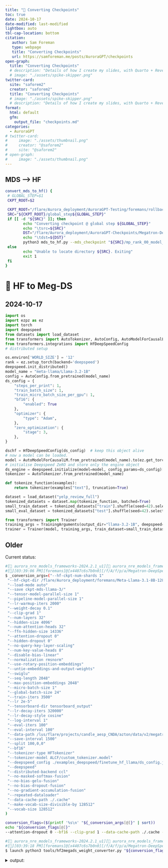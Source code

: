 ```yaml
---
title: "💾 Converting Checkpoints"
toc: true
date: 2024-10-17
date-modified: last-modified
lightbox: auto
tbl-cap-location: bottom
citation:
   author: Sam Foreman
   type: webpage
   title: "Converting Checkpoints"
   url: https://samforeman.me/posts/AuroraGPT/checkpoints
open-graph:
  title: "Converting Checkpoints"
  # description: "Details of how I create my slides, with Quarto + Reveal.js"
  # image: "./assets/spike-skipper.png"
twitter-card:
  site: "saforem2"
  creator: "saforem2"
  title: "Converting Checkpoints"
  # image: "./assets/spike-skipper.png"
  # description: "Details of how I create my slides, with Quarto + Reveal.js"
format:
  html: default
  gfm:
    output_file: "checkpoints.md"
categories:
  - AuroraGPT
# twitter-card:                      
#     image: "./assets/thumbnail.png"
#     creator: "@saforem2"           
#     site: "@saforem2"              
# open-graph:                        
#     image: "./assets/thumbnail.png"
---
```


## MDS --> HF

```bash
convert_mds_to_hf() {
 # GLOBAL_STEP=$1
 CKPT_ROOT=$2

 CKPT_ROOT="/flare/Aurora_deployment/AuroraGPT-Testing/foremans/rollback-41k8/Megatron-DeepSpeed-41800/checkpoints/ws768_ds_stage1_nl32_hs4096_mb4_seq4096_gb3072_sp1_pp1_tp1_bf16_optadamw_lr0.00020_lwf0.05/";
 SRC="${CKPT_ROOT}/global_step${GLOBAL_STEP}"
 if [[ -d "${SRC}" ]]; then
        echo "Converting checkpoint @ global step ${GLOBAL_STEP}"
        echo "\tsrc=${SRC}"
        DST="/flare/Aurora_deployment/AuroraGPT-Checkpoints/Megatron-DeepSpeed/checkpoints-to-convert/ws768_ds_stage1_nl32_hs4096_mb4_seq4096_gb3072_sp1_pp1_tp1_bf16_optadamw_lr0.00020_lwf0.05/global_step${GLOBAL_STEP}_hf"
        echo "\tdst=${DST}"
        python3 mds_to_hf.py --mds_checkpoint "${SRC}/mp_rank_00_model_states.pt" --output_dir "${DST}" --cache_dir "./.cache"
 else
        echo "Unable to locate directory ${SRC}. Exiting"
        exit 1
 fi
}
```


# 🚧 HF to Meg-DS

## 2024-10-17

```python
import os
import ezpz as ez
import torch
import deepspeed
from datasets import load_dataset
from transformers import AutoTokenizer, AutoConfig, AutoModelForCausalLM
from transformers.integrations import HfDeepSpeedConfig
# distributed setup

os.environ['WORLD_SIZE'] = '12'
rank = ez.setup_torch(backend='deepspeed')
deepspeed.init_distributed()
model_name = "meta-llama/Llama-3.2-1B"
config = AutoConfig.from_pretrained(model_name)
ds_config = {
    "steps_per_print": 1,
    "train_batch_size": 1,
    "train_micro_batch_size_per_gpu": 1,
    "bf16": {
        "enabled": True
    },
    "optimizer": {
        "type": "Adam",
    },
    "zero_optimization": {
        "stage": 3,
    },
}

dschf = HfDeepSpeedConfig(ds_config)  # keep this object alive
# now a model can be loaded.
model = AutoModelForCausalLM.from_pretrained(model_name).to(ez.get_torch_device()).to(torch.bfloat16)
# initialise Deepspeed ZeRO and store only the engine object
ds_engine = deepspeed.initialize(model=model, config_params=ds_config)[0]
tokenizer = AutoTokenizer.from_pretrained(model_name)

```
```python
def tokenize_function(examples):
    return tokenizer(examples["text"], truncation=True)

dataset = load_dataset("yelp_review_full")
tokenized_datasets = dataset.map(tokenize_function, batched=True)
small_train_dataset = tokenized_datasets["train"].shuffle(seed=42).select(range(1000))
small_eval_dataset = tokenized_datasets["test"].shuffle(seed=42).select(range(1000))
```

```python
from transformers import Trainer
training_args = TrainingArguments(output_dir="llama-3.2-1B", deepspeed=ds_config)
trainer = Trainer(model, training_args, train_dataset=small_train_dataset, eval_dataset=small_eval_dataset, tokenizer=tokenizer)
```


## Older

Current status:

```bash
#[🐍 aurora_nre_models_frameworks-2024.2.1_u1][👻 aurora_nre_models_frameworks-2024.2.1_u1]
#[🌌][03:39:06 PM][foremans]@[x4407c6s7b0n0][/f/A/f/p/a/Megatron-DeepSpeed][🌱hzheng-data-fix][📝🤷🏎💨]
$ _conversion_args=("--hf-ckpt-num-shards 1"
 "--hf-ckpt-dir /flare/Aurora_deployment/foremans/Meta-Llama-3.1-8B-128512"
 "--load-mode auto"
 "--save ckpt-mds-llama-3/"
 "--tensor-model-parallel-size 1"
 "--pipeline-model-parallel-size 1"
 "--lr-warmup-iters 2000"
 "--weight-decay 0.1"
 "--clip-grad 1"
 "--num-layers 32"
 "--hidden-size 4096"
 "--num-attention-heads 32"
 "--ffn-hidden-size 14336"
 "--attention-dropout 0"
 "--hidden-dropout 0"
 "--no-query-key-layer-scaling"
 "--num-key-value-heads 8"
 "--disable-bias-linear"
 "--normalization rmsnorm"
 "--use-rotary-position-embeddings"
 "--untie-embeddings-and-output-weights"
 "--swiglu"
 "--seq-length 2048"
 "--max-position-embeddings 2048"
 "--micro-batch-size 1"
 "--global-batch-size 24"
 "--train-iters 3500"
 "--lr 2e-5"
 "--tensorboard-dir tensorboard_output"
 "--lr-decay-iters 320000"
 "--lr-decay-style cosine"
 "--log-interval 1"
 "--eval-iters 100"
 "--eval-interval 100"
 "--data-path /lus/flare/projects/candle_aesp_CNDA/azton/data/v2/megatron/dataset_v2_wtextbooks_text_document"
 "--save-interval 1500"
 "--split 100,0,0"
 "--bf16"
 "--tokenizer-type HFTokenizer"
 "--tokenizer-model ALCF/custom_tokenizer.model"
 "--deepspeed_config ./examples_deepspeed/finetune_hf_llama/ds_config.json"
 "--deepspeed"
 "--distributed-backend ccl"
 "--no-masked-softmax-fusion"
 "--no-bias-gelu-fusion"
 "--no-bias-dropout-fusion"
 "--no-gradient-accumulation-fusion"
 "--repeated-dataloader"
 "--data-cache-path ./.cache"
 "--make-vocab-size-divisible-by 128512"
 "--vocab-size 128512"
)

conversion_flags=($(printf '%s\n' "${_conversion_args[@]}" | sort))
echo "${conversion_flags[@]}"
--attention-dropout 0 --bf16 --clip-grad 1 --data-cache-path ./.cache --data-path /lus/flare/projects/candle_aesp_CNDA/azton/data/v2/megatron/dataset_v2_wtextbooks_text_document --deepspeed --deepspeed_config ./examples_deepspeed/finetune_hf_llama/ds_config.json --disable-bias-linear --distributed-backend ccl --eval-interval 100 --eval-iters 100 --ffn-hidden-size 14336 --global-batch-size 24 --hf-ckpt-dir /flare/Aurora_deployment/foremans/Meta-Llama-3.1-8B-128512 --hf-ckpt-num-shards 1 --hidden-dropout 0 --hidden-size 4096 --load-mode auto --log-interval 1 --lr 2e-5 --lr-decay-iters 320000 --lr-decay-style cosine --lr-warmup-iters 2000 --make-vocab-size-divisible-by 128512 --max-position-embeddings 2048 --micro-batch-size 1 --no-bias-dropout-fusion --no-bias-gelu-fusion --no-gradient-accumulation-fusion --no-masked-softmax-fusion --no-query-key-layer-scaling --normalization rmsnorm --num-attention-heads 32 --num-key-value-heads 8 --num-layers 32 --pipeline-model-parallel-size 1 --repeated-dataloader --save ckpt-mds-llama-3/ --save-interval 1500 --seq-length 2048 --split 100,0,0 --swiglu --tensorboard-dir tensorboard_output --tensor-model-parallel-size 1 --tokenizer-model ALCF/custom_tokenizer.model --tokenizer-type HFTokenizer --train-iters 3500 --untie-embeddings-and-output-weights --use-rotary-position-embeddings --vocab-size 128512 --weight-decay 0.1
```

```bash
#[🐍 aurora_nre_models_frameworks-2024.2.1_u1][👻 aurora_nre_models_frameworks-2024.2.1_u1]
#[🌌][03:39:18 PM][foremans]@[x4407c6s7b0n0][/f/A/f/p/a/Megatron-DeepSpeed][🌱hzheng-data-fix][📝🤷🏎💨]
$ launch python3 tools/hf2megads_weight_converter.py "${conversion_flags[@]}"
```


<details closed><summary>output:</summary>

```bash
Disabling local launch: multi-node application
Connected to tcp://x4407c6s7b0n0.hostmgmt2407.cm.aurora.alcf.anl.gov:7919
Found executable /flare/Aurora_deployment/foremans/projects/argonne-lcf/Megatron-DeepSpeed/venvs/aurora_nre_models_frameworks-2024.2.1_u1/bin/python3
Launching application bdbd987f-b27b-4922-928b-5d1a166e800b
[2024-10-16 15:39:30,424] [INFO] [real_accelerator.py:219:get_accelerator] Setting ds_accelerator to xpu (auto detect)
[2024-10-16 15:39:30,456] [INFO] [real_accelerator.py:219:get_accelerator] Setting ds_accelerator to xpu (auto detect)
[2024-10-16 15:39:30,456] [INFO] [real_accelerator.py:219:get_accelerator] Setting ds_accelerator to xpu (auto detect)
[2024-10-16 15:39:30,456] [INFO] [real_accelerator.py:219:get_accelerator] Setting ds_accelerator to xpu (auto detect)
[2024-10-16 15:39:30,457] [INFO] [real_accelerator.py:219:get_accelerator] Setting ds_accelerator to xpu (auto detect)
[2024-10-16 15:39:30,568] [INFO] [real_accelerator.py:219:get_accelerator] Setting ds_accelerator to xpu (auto detect)
[2024-10-16 15:39:30,571] [INFO] [real_accelerator.py:219:get_accelerator] Setting ds_accelerator to xpu (auto detect)
[2024-10-16 15:39:30,575] [INFO] [real_accelerator.py:219:get_accelerator] Setting ds_accelerator to xpu (auto detect)
[2024-10-16 15:39:30,578] [INFO] [real_accelerator.py:219:get_accelerator] Setting ds_accelerator to xpu (auto detect)
[2024-10-16 15:39:30,584] [INFO] [real_accelerator.py:219:get_accelerator] Setting ds_accelerator to xpu (auto detect)
[2024-10-16 15:39:30,608] [INFO] [real_accelerator.py:219:get_accelerator] Setting ds_accelerator to xpu (auto detect)
[2024-10-16 15:39:30,613] [INFO] [real_accelerator.py:219:get_accelerator] Setting ds_accelerator to xpu (auto detect)
[2024-10-16 15:39:30,613] [INFO] [real_accelerator.py:219:get_accelerator] Setting ds_accelerator to xpu (auto detect)
[2024-10-16 15:39:30,614] [INFO] [real_accelerator.py:219:get_accelerator] Setting ds_accelerator to xpu (auto detect)
[2024-10-16 15:39:30,615] [INFO] [real_accelerator.py:219:get_accelerator] Setting ds_accelerator to xpu (auto detect)
[2024-10-16 15:39:30,630] [INFO] [real_accelerator.py:219:get_accelerator] Setting ds_accelerator to xpu (auto detect)
[2024-10-16 15:39:30,686] [INFO] [real_accelerator.py:219:get_accelerator] Setting ds_accelerator to xpu (auto detect)
[2024-10-16 15:39:30,698] [INFO] [real_accelerator.py:219:get_accelerator] Setting ds_accelerator to xpu (auto detect)
[2024-10-16 15:39:30,711] [INFO] [real_accelerator.py:219:get_accelerator] Setting ds_accelerator to xpu (auto detect)
[2024-10-16 15:39:30,715] [INFO] [real_accelerator.py:219:get_accelerator] Setting ds_accelerator to xpu (auto detect)
[2024-10-16 15:39:30,716] [INFO] [real_accelerator.py:219:get_accelerator] Setting ds_accelerator to xpu (auto detect)
[2024-10-16 15:39:30,723] [INFO] [real_accelerator.py:219:get_accelerator] Setting ds_accelerator to xpu (auto detect)
[2024-10-16 15:39:30,724] [INFO] [real_accelerator.py:219:get_accelerator] Setting ds_accelerator to xpu (auto detect)
[2024-10-16 15:39:30,726] [INFO] [real_accelerator.py:219:get_accelerator] Setting ds_accelerator to xpu (auto detect)
[2024-10-16 15:39:30,731] [INFO] [real_accelerator.py:219:get_accelerator] Setting ds_accelerator to xpu (auto detect)
[2024-10-16 15:39:30,737] [INFO] [real_accelerator.py:219:get_accelerator] Setting ds_accelerator to xpu (auto detect)
[2024-10-16 15:39:30,755] [INFO] [real_accelerator.py:219:get_accelerator] Setting ds_accelerator to xpu (auto detect)
[2024-10-16 15:39:30,766] [INFO] [real_accelerator.py:219:get_accelerator] Setting ds_accelerator to xpu (auto detect)
[2024-10-16 15:39:30,768] [INFO] [real_accelerator.py:219:get_accelerator] Setting ds_accelerator to xpu (auto detect)
[2024-10-16 15:39:30,780] [INFO] [real_accelerator.py:219:get_accelerator] Setting ds_accelerator to xpu (auto detect)
[2024-10-16 15:39:30,798] [INFO] [real_accelerator.py:219:get_accelerator] Setting ds_accelerator to xpu (auto detect)
[2024-10-16 15:39:30,840] [INFO] [real_accelerator.py:219:get_accelerator] Setting ds_accelerator to xpu (auto detect)
[2024-10-16 15:39:30,870] [INFO] [real_accelerator.py:219:get_accelerator] Setting ds_accelerator to xpu (auto detect)
[2024-10-16 15:39:30,870] [INFO] [real_accelerator.py:219:get_accelerator] Setting ds_accelerator to xpu (auto detect)
[2024-10-16 15:39:30,872] [INFO] [real_accelerator.py:219:get_accelerator] Setting ds_accelerator to xpu (auto detect)
[2024-10-16 15:39:30,873] [INFO] [real_accelerator.py:219:get_accelerator] Setting ds_accelerator to xpu (auto detect)
[2024-10-16 15:39:30,877] [INFO] [real_accelerator.py:219:get_accelerator] Setting ds_accelerator to xpu (auto detect)
[2024-10-16 15:39:30,888] [INFO] [real_accelerator.py:219:get_accelerator] Setting ds_accelerator to xpu (auto detect)
[2024-10-16 15:39:30,896] [INFO] [real_accelerator.py:219:get_accelerator] Setting ds_accelerator to xpu (auto detect)
[2024-10-16 15:39:30,902] [INFO] [real_accelerator.py:219:get_accelerator] Setting ds_accelerator to xpu (auto detect)
[2024-10-16 15:39:30,932] [INFO] [real_accelerator.py:219:get_accelerator] Setting ds_accelerator to xpu (auto detect)
[2024-10-16 15:39:30,934] [INFO] [real_accelerator.py:219:get_accelerator] Setting ds_accelerator to xpu (auto detect)
[2024-10-16 15:39:30,957] [INFO] [real_accelerator.py:219:get_accelerator] Setting ds_accelerator to xpu (auto detect)
[2024-10-16 15:39:30,984] [INFO] [real_accelerator.py:219:get_accelerator] Setting ds_accelerator to xpu (auto detect)
[2024-10-16 15:39:31,028] [INFO] [real_accelerator.py:219:get_accelerator] Setting ds_accelerator to xpu (auto detect)
[2024-10-16 15:39:31,029] [INFO] [real_accelerator.py:219:get_accelerator] Setting ds_accelerator to xpu (auto detect)
[2024-10-16 15:39:31,062] [INFO] [real_accelerator.py:219:get_accelerator] Setting ds_accelerator to xpu (auto detect)
[2024-10-16 15:39:31,150] [INFO] [real_accelerator.py:219:get_accelerator] Setting ds_accelerator to xpu (auto detect)
[2024-10-16 15:39:33,079] [INFO] [comm.py:161:init_deepspeed_backend] Initialize ccl backend
[2024-10-16 15:39:33,079] [INFO] [comm.py:652:init_distributed] cdb=None
[2024-10-16 15:39:33,079] [INFO] [comm.py:667:init_distributed] Not using the DeepSpeed or dist launchers, attempting to detect MPI environment...
[2024-10-16 15:39:33,481] [INFO] [comm.py:161:init_deepspeed_backend] Initialize ccl backend
[2024-10-16 15:39:33,481] [INFO] [comm.py:652:init_distributed] cdb=None
[2024-10-16 15:39:33,481] [INFO] [comm.py:667:init_distributed] Not using the DeepSpeed or dist launchers, attempting to detect MPI environment...
[2024-10-16 15:39:33,982] [INFO] [comm.py:161:init_deepspeed_backend] Initialize ccl backend
[2024-10-16 15:39:33,982] [INFO] [comm.py:652:init_distributed] cdb=None
[2024-10-16 15:39:33,982] [INFO] [comm.py:667:init_distributed] Not using the DeepSpeed or dist launchers, attempting to detect MPI environment...
[2024-10-16 15:39:33,983] [INFO] [comm.py:161:init_deepspeed_backend] Initialize ccl backend
[2024-10-16 15:39:33,983] [INFO] [comm.py:652:init_distributed] cdb=None
[2024-10-16 15:39:33,983] [INFO] [comm.py:667:init_distributed] Not using the DeepSpeed or dist launchers, attempting to detect MPI environment...
[2024-10-16 15:39:33,984] [INFO] [comm.py:161:init_deepspeed_backend] Initialize ccl backend
[2024-10-16 15:39:33,984] [INFO] [comm.py:652:init_distributed] cdb=None
[2024-10-16 15:39:33,984] [INFO] [comm.py:667:init_distributed] Not using the DeepSpeed or dist launchers, attempting to detect MPI environment...
[2024-10-16 15:39:34,133] [INFO] [comm.py:161:init_deepspeed_backend] Initialize ccl backend
[2024-10-16 15:39:34,133] [INFO] [comm.py:652:init_distributed] cdb=None
[2024-10-16 15:39:34,133] [INFO] [comm.py:667:init_distributed] Not using the DeepSpeed or dist launchers, attempting to detect MPI environment...
[2024-10-16 15:39:34,165] [INFO] [comm.py:161:init_deepspeed_backend] Initialize ccl backend
[2024-10-16 15:39:34,165] [INFO] [comm.py:652:init_distributed] cdb=None
[2024-10-16 15:39:34,165] [INFO] [comm.py:667:init_distributed] Not using the DeepSpeed or dist launchers, attempting to detect MPI environment...
[2024-10-16 15:39:34,207] [INFO] [comm.py:161:init_deepspeed_backend] Initialize ccl backend
[2024-10-16 15:39:34,207] [INFO] [comm.py:652:init_distributed] cdb=None
[2024-10-16 15:39:34,207] [INFO] [comm.py:667:init_distributed] Not using the DeepSpeed or dist launchers, attempting to detect MPI environment...
[2024-10-16 15:39:34,210] [INFO] [comm.py:161:init_deepspeed_backend] Initialize ccl backend
[2024-10-16 15:39:34,210] [INFO] [comm.py:652:init_distributed] cdb=None
[2024-10-16 15:39:34,210] [INFO] [comm.py:667:init_distributed] Not using the DeepSpeed or dist launchers, attempting to detect MPI environment...
[2024-10-16 15:39:34,216] [INFO] [comm.py:161:init_deepspeed_backend] Initialize ccl backend
[2024-10-16 15:39:34,216] [INFO] [comm.py:652:init_distributed] cdb=None
[2024-10-16 15:39:34,216] [INFO] [comm.py:667:init_distributed] Not using the DeepSpeed or dist launchers, attempting to detect MPI environment...
[2024-10-16 15:39:34,218] [INFO] [comm.py:161:init_deepspeed_backend] Initialize ccl backend
[2024-10-16 15:39:34,218] [INFO] [comm.py:652:init_distributed] cdb=None
[2024-10-16 15:39:34,219] [INFO] [comm.py:667:init_distributed] Not using the DeepSpeed or dist launchers, attempting to detect MPI environment...
[2024-10-16 15:39:34,271] [INFO] [comm.py:161:init_deepspeed_backend] Initialize ccl backend
[2024-10-16 15:39:34,271] [INFO] [comm.py:652:init_distributed] cdb=None
[2024-10-16 15:39:34,271] [INFO] [comm.py:667:init_distributed] Not using the DeepSpeed or dist launchers, attempting to detect MPI environment...
[2024-10-16 15:39:34,768] [INFO] [comm.py:161:init_deepspeed_backend] Initialize ccl backend
[2024-10-16 15:39:34,768] [INFO] [comm.py:652:init_distributed] cdb=None
[2024-10-16 15:39:34,768] [INFO] [comm.py:667:init_distributed] Not using the DeepSpeed or dist launchers, attempting to detect MPI environment...
[2024-10-16 15:39:34,772] [INFO] [comm.py:161:init_deepspeed_backend] Initialize ccl backend
[2024-10-16 15:39:34,772] [INFO] [comm.py:652:init_distributed] cdb=None
[2024-10-16 15:39:34,772] [INFO] [comm.py:667:init_distributed] Not using the DeepSpeed or dist launchers, attempting to detect MPI environment...
[2024-10-16 15:39:34,784] [INFO] [comm.py:161:init_deepspeed_backend] Initialize ccl backend
[2024-10-16 15:39:34,784] [INFO] [comm.py:652:init_distributed] cdb=None
[2024-10-16 15:39:34,784] [INFO] [comm.py:667:init_distributed] Not using the DeepSpeed or dist launchers, attempting to detect MPI environment...
[2024-10-16 15:39:34,795] [INFO] [comm.py:161:init_deepspeed_backend] Initialize ccl backend
[2024-10-16 15:39:34,795] [INFO] [comm.py:652:init_distributed] cdb=None
[2024-10-16 15:39:34,795] [INFO] [comm.py:667:init_distributed] Not using the DeepSpeed or dist launchers, attempting to detect MPI environment...
[2024-10-16 15:39:35,038] [INFO] [comm.py:161:init_deepspeed_backend] Initialize ccl backend
[2024-10-16 15:39:35,038] [INFO] [comm.py:652:init_distributed] cdb=None
[2024-10-16 15:39:35,038] [INFO] [comm.py:667:init_distributed] Not using the DeepSpeed or dist launchers, attempting to detect MPI environment...
[2024-10-16 15:39:35,048] [INFO] [comm.py:161:init_deepspeed_backend] Initialize ccl backend
[2024-10-16 15:39:35,048] [INFO] [comm.py:652:init_distributed] cdb=None
[2024-10-16 15:39:35,048] [INFO] [comm.py:667:init_distributed] Not using the DeepSpeed or dist launchers, attempting to detect MPI environment...
[2024-10-16 15:39:35,062] [INFO] [comm.py:161:init_deepspeed_backend] Initialize ccl backend
[2024-10-16 15:39:35,062] [INFO] [comm.py:652:init_distributed] cdb=None
[2024-10-16 15:39:35,062] [INFO] [comm.py:667:init_distributed] Not using the DeepSpeed or dist launchers, attempting to detect MPI environment...
[2024-10-16 15:39:35,070] [INFO] [comm.py:161:init_deepspeed_backend] Initialize ccl backend
[2024-10-16 15:39:35,070] [INFO] [comm.py:652:init_distributed] cdb=None
[2024-10-16 15:39:35,070] [INFO] [comm.py:667:init_distributed] Not using the DeepSpeed or dist launchers, attempting to detect MPI environment...
[2024-10-16 15:39:35,073] [INFO] [comm.py:161:init_deepspeed_backend] Initialize ccl backend
[2024-10-16 15:39:35,073] [INFO] [comm.py:652:init_distributed] cdb=None
[2024-10-16 15:39:35,073] [INFO] [comm.py:667:init_distributed] Not using the DeepSpeed or dist launchers, attempting to detect MPI environment...
[2024-10-16 15:39:35,077] [INFO] [comm.py:161:init_deepspeed_backend] Initialize ccl backend
[2024-10-16 15:39:35,078] [INFO] [comm.py:652:init_distributed] cdb=None
[2024-10-16 15:39:35,078] [INFO] [comm.py:667:init_distributed] Not using the DeepSpeed or dist launchers, attempting to detect MPI environment...
[2024-10-16 15:39:35,103] [INFO] [comm.py:161:init_deepspeed_backend] Initialize ccl backend
[2024-10-16 15:39:35,104] [INFO] [comm.py:652:init_distributed] cdb=None
[2024-10-16 15:39:35,104] [INFO] [comm.py:667:init_distributed] Not using the DeepSpeed or dist launchers, attempting to detect MPI environment...
[2024-10-16 15:39:35,106] [INFO] [comm.py:161:init_deepspeed_backend] Initialize ccl backend
[2024-10-16 15:39:35,107] [INFO] [comm.py:652:init_distributed] cdb=None
[2024-10-16 15:39:35,107] [INFO] [comm.py:667:init_distributed] Not using the DeepSpeed or dist launchers, attempting to detect MPI environment...
[2024-10-16 15:39:35,107] [INFO] [comm.py:718:mpi_discovery] Discovered MPI settings of world_rank=13, local_rank=1, world_size=24, master_addr=10.115.45.184, master_port=29500
[2024-10-16 15:39:35,107] [INFO] [comm.py:718:mpi_discovery] Discovered MPI settings of world_rank=15, local_rank=3, world_size=24, master_addr=10.115.45.184, master_port=29500
[2024-10-16 15:39:35,107] [INFO] [comm.py:718:mpi_discovery] Discovered MPI settings of world_rank=16, local_rank=4, world_size=24, master_addr=10.115.45.184, master_port=29500
[2024-10-16 15:39:35,107] [INFO] [comm.py:718:mpi_discovery] Discovered MPI settings of world_rank=17, local_rank=5, world_size=24, master_addr=10.115.45.184, master_port=29500
[2024-10-16 15:39:35,107] [INFO] [comm.py:718:mpi_discovery] Discovered MPI settings of world_rank=12, local_rank=0, world_size=24, master_addr=10.115.45.184, master_port=29500
[2024-10-16 15:39:35,107] [INFO] [comm.py:718:mpi_discovery] Discovered MPI settings of world_rank=14, local_rank=2, world_size=24, master_addr=10.115.45.184, master_port=29500
[2024-10-16 15:39:35,107] [INFO] [comm.py:718:mpi_discovery] Discovered MPI settings of world_rank=0, local_rank=0, world_size=24, master_addr=10.115.45.184, master_port=29500
[2024-10-16 15:39:35,107] [INFO] [comm.py:683:init_distributed] Initializing TorchBackend in DeepSpeed with backend ccl
[2024-10-16 15:39:35,107] [INFO] [comm.py:718:mpi_discovery] Discovered MPI settings of world_rank=18, local_rank=6, world_size=24, master_addr=10.115.45.184, master_port=29500
[2024-10-16 15:39:35,107] [INFO] [comm.py:718:mpi_discovery] Discovered MPI settings of world_rank=19, local_rank=7, world_size=24, master_addr=10.115.45.184, master_port=29500
[2024-10-16 15:39:35,107] [INFO] [comm.py:718:mpi_discovery] Discovered MPI settings of world_rank=20, local_rank=8, world_size=24, master_addr=10.115.45.184, master_port=29500
[2024-10-16 15:39:35,107] [INFO] [comm.py:718:mpi_discovery] Discovered MPI settings of world_rank=21, local_rank=9, world_size=24, master_addr=10.115.45.184, master_port=29500
[2024-10-16 15:39:35,107] [INFO] [comm.py:718:mpi_discovery] Discovered MPI settings of world_rank=22, local_rank=10, world_size=24, master_addr=10.115.45.184, master_port=29500
[2024-10-16 15:39:35,107] [INFO] [comm.py:718:mpi_discovery] Discovered MPI settings of world_rank=23, local_rank=11, world_size=24, master_addr=10.115.45.184, master_port=29500
[2024-10-16 15:39:35,107] [INFO] [comm.py:718:mpi_discovery] Discovered MPI settings of world_rank=1, local_rank=1, world_size=24, master_addr=10.115.45.184, master_port=29500
[2024-10-16 15:39:35,107] [INFO] [comm.py:718:mpi_discovery] Discovered MPI settings of world_rank=2, local_rank=2, world_size=24, master_addr=10.115.45.184, master_port=29500
[2024-10-16 15:39:35,107] [INFO] [comm.py:718:mpi_discovery] Discovered MPI settings of world_rank=3, local_rank=3, world_size=24, master_addr=10.115.45.184, master_port=29500
[2024-10-16 15:39:35,107] [INFO] [comm.py:718:mpi_discovery] Discovered MPI settings of world_rank=4, local_rank=4, world_size=24, master_addr=10.115.45.184, master_port=29500
[2024-10-16 15:39:35,107] [INFO] [comm.py:718:mpi_discovery] Discovered MPI settings of world_rank=5, local_rank=5, world_size=24, master_addr=10.115.45.184, master_port=29500
[2024-10-16 15:39:35,107] [INFO] [comm.py:718:mpi_discovery] Discovered MPI settings of world_rank=6, local_rank=6, world_size=24, master_addr=10.115.45.184, master_port=29500
[2024-10-16 15:39:35,107] [INFO] [comm.py:718:mpi_discovery] Discovered MPI settings of world_rank=7, local_rank=7, world_size=24, master_addr=10.115.45.184, master_port=29500
[2024-10-16 15:39:35,107] [INFO] [comm.py:718:mpi_discovery] Discovered MPI settings of world_rank=8, local_rank=8, world_size=24, master_addr=10.115.45.184, master_port=29500
[2024-10-16 15:39:35,107] [INFO] [comm.py:718:mpi_discovery] Discovered MPI settings of world_rank=9, local_rank=9, world_size=24, master_addr=10.115.45.184, master_port=29500
[2024-10-16 15:39:35,107] [INFO] [comm.py:718:mpi_discovery] Discovered MPI settings of world_rank=10, local_rank=10, world_size=24, master_addr=10.115.45.184, master_port=29500
[2024-10-16 15:39:35,107] [INFO] [comm.py:718:mpi_discovery] Discovered MPI settings of world_rank=11, local_rank=11, world_size=24, master_addr=10.115.45.184, master_port=29500
[2024-10-16 15:39:35.116490][INFO][dist.py:348] - [device='xpu'][rank=15/23][local_rank=3/11][node=1/1]
[2024-10-16 15:39:35.117455][INFO][dist.py:348] - [device='xpu'][rank=1/23][local_rank=1/11][node=1/1]
2024:10:16-15:39:35:(34466) |CCL_WARN| MPI was initialized externally, CCL-MPI specific environment is ignored
2024:10:16-15:39:35:(169066) |CCL_WARN| MPI was initialized externally, CCL-MPI specific environment is ignored
[2024-10-16 15:39:35.120281][INFO][dist.py:348] - [device='xpu'][rank=10/23][local_rank=10/11][node=0/1]
[2024-10-16 15:39:35.120280][INFO][dist.py:348] - [device='xpu'][rank=11/23][local_rank=11/11][node=1/1]
2024:10:16-15:39:35:(169075) |CCL_WARN| MPI was initialized externally, CCL-MPI specific environment is ignored
2024:10:16-15:39:35:(169076) |CCL_WARN| MPI was initialized externally, CCL-MPI specific environment is ignored
[2024-10-16 15:39:35.124730][INFO][dist.py:348] - [device='xpu'][rank=4/23][local_rank=4/11][node=0/1]
[2024-10-16 15:39:35.125260][INFO][dist.py:348] - [device='xpu'][rank=6/23][local_rank=6/11][node=0/1]
[2024-10-16 15:39:35.125427][INFO][dist.py:348] - [device='xpu'][rank=3/23][local_rank=3/11][node=1/1]
2024:10:16-15:39:35:(169069) |CCL_WARN| MPI was initialized externally, CCL-MPI specific environment is ignored
2024:10:16-15:39:35:(169068) |CCL_WARN| MPI was initialized externally, CCL-MPI specific environment is ignored
2024:10:16-15:39:35:(169071) |CCL_WARN| MPI was initialized externally, CCL-MPI specific environment is ignored
[2024-10-16 15:39:35.127167][INFO][dist.py:348] - [device='xpu'][rank=8/23][local_rank=8/11][node=0/1]
[2024-10-16 15:39:35.127199][INFO][dist.py:348] - [device='xpu'][rank=21/23][local_rank=9/11][node=1/1]
2024:10:16-15:39:35:(169073) |CCL_WARN| MPI was initialized externally, CCL-MPI specific environment is ignored
2024:10:16-15:39:35:(34472) |CCL_WARN| MPI was initialized externally, CCL-MPI specific environment is ignored
[2024-10-16 15:39:35.129097][INFO][dist.py:348] - [device='xpu'][rank=14/23][local_rank=2/11][node=0/1]
[2024-10-16 15:39:35.129281][INFO][dist.py:348] - [device='xpu'][rank=9/23][local_rank=9/11][node=1/1]
[2024-10-16 15:39:35.129345][INFO][dist.py:348] - [device='xpu'][rank=22/23][local_rank=10/11][node=0/1]
[2024-10-16 15:39:35.129461][INFO][dist.py:348] - [device='xpu'][rank=20/23][local_rank=8/11][node=0/1]
2024:10:16-15:39:35:(34465) |CCL_WARN| MPI was initialized externally, CCL-MPI specific environment is ignored
[2024-10-16 15:39:35.130518][INFO][dist.py:348] - [device='xpu'][rank=13/23][local_rank=1/11][node=1/1]
2024:10:16-15:39:35:(34473) |CCL_WARN| MPI was initialized externally, CCL-MPI specific environment is ignored
2024:10:16-15:39:35:(169074) |CCL_WARN| MPI was initialized externally, CCL-MPI specific environment is ignored
2024:10:16-15:39:35:(34471) |CCL_WARN| MPI was initialized externally, CCL-MPI specific environment is ignored
2024:10:16-15:39:35:(34464) |CCL_WARN| MPI was initialized externally, CCL-MPI specific environment is ignored
[2024-10-16 15:39:35.131822][INFO][dist.py:348] - [device='xpu'][rank=18/23][local_rank=6/11][node=0/1]
[2024-10-16 15:39:35.131816][INFO][dist.py:348] - [device='xpu'][rank=19/23][local_rank=7/11][node=1/1]
2024:10:16-15:39:35:(34469) |CCL_WARN| MPI was initialized externally, CCL-MPI specific environment is ignored
[2024-10-16 15:39:35.133183][INFO][dist.py:348] - [device='xpu'][rank=7/23][local_rank=7/11][node=1/1]
2024:10:16-15:39:35:(34470) |CCL_WARN| MPI was initialized externally, CCL-MPI specific environment is ignored
2024:10:16-15:39:35:(169072) |CCL_WARN| MPI was initialized externally, CCL-MPI specific environment is ignored
[2024-10-16 15:39:35.192746][INFO][dist.py:348] - [device='xpu'][rank=2/23][local_rank=2/11][node=0/1]
[2024-10-16 15:39:35.192682][INFO][dist.py:348] - [device='xpu'][rank=5/23][local_rank=5/11][node=1/1]
[2024-10-16 15:39:35.193446][INFO][dist.py:348] - [device='xpu'][rank=17/23][local_rank=5/11][node=1/1]
2024:10:16-15:39:35:(169067) |CCL_WARN| MPI was initialized externally, CCL-MPI specific environment is ignored
[2024-10-16 15:39:35.193506][INFO][dist.py:348] - [device='xpu'][rank=12/23][local_rank=0/11][node=0/1]
2024:10:16-15:39:35:(169070) |CCL_WARN| MPI was initialized externally, CCL-MPI specific environment is ignored
[2024-10-16 15:39:35.194435][INFO][dist.py:348] - [device='xpu'][rank=23/23][local_rank=11/11][node=1/1]
[2024-10-16 15:39:35.194529][INFO][dist.py:348] - [device='xpu'][rank=16/23][local_rank=4/11][node=0/1]
2024:10:16-15:39:35:(34468) |CCL_WARN| MPI was initialized externally, CCL-MPI specific environment is ignored
2024:10:16-15:39:35:(34463) |CCL_WARN| MPI was initialized externally, CCL-MPI specific environment is ignored
2024:10:16-15:39:35:(34467) |CCL_WARN| MPI was initialized externally, CCL-MPI specific environment is ignored
2024:10:16-15:39:35:(34474) |CCL_WARN| MPI was initialized externally, CCL-MPI specific environment is ignored
[2024-10-16 15:39:35.198383][INFO][dist.py:92] -

[dist_info]:
  • DEVICE=xpu
  • DEVICE_ID=xpu:0
  • DISTRIBUTED_BACKEND=ccl
  • GPUS_PER_NODE=12
  • HOSTS=['x4407c6s7b0n0.hostmgmt2407.cm.aurora.alcf.anl.gov', 'x4308c2s5b0n0.hostmgmt2308.cm.aurora.alcf.anl.gov']
  • HOSTFILE=/var/spool/pbs/aux/886439.aurora-pbs-0001.hostmgmt.cm.aurora.alcf.anl.gov
  • HOSTNAME=x4407c6s7b0n0.hostmgmt2407.cm.aurora.alcf.anl.gov
  • LOCAL_RANK=0
  • MACHINE=Aurora
  • NUM_NODES=2
  • NGPUS=24
  • NGPUS_AVAILABLE=24
  • NODE_ID=0
  • RANK=0
  • SCHEDULER=PBS
  • WORLD_SIZE_TOTAL=24
  • WORLD_SIZE_IN_USE=24
  • LAUNCH_CMD=mpiexec --verbose --envall -n 24 -ppn 12 --hostfile /var/spool/pbs/aux/886439.aurora-pbs-0001.hostmgmt.cm.aurora.alcf.anl.gov --cpu-bind depth -d 16


--------------------------------------------------
DeepSpeed C++/CUDA extension op report
--------------------------------------------------
NOTE: Ops not installed will be just-in-time (JIT) compiled at
      runtime if needed. Op compatibility means that your system
      meet the required dependencies to JIT install the op.
--------------------------------------------------
JIT compiled ops requires ninja
ninja .................. [OKAY]
--------------------------------------------------
op name ................ installed .. compatible
--------------------------------------------------
deepspeed_not_implemented  [NO] ....... [OKAY]
 [WARNING]  async_io requires the dev libaio .so object and headers but these were not found.
 [WARNING]  If libaio is already installed (perhaps from source), try setting the CFLAGS and LDFLAGS environment variables to where it can be found.
async_io ............... [NO] ....... [NO]
cpu_adagrad ............ [NO] ....... [OKAY]
cpu_adam ............... [NO] ....... [OKAY]
flash_attn ............. [NO] ....... [OKAY]
fused_adam ............. [NO] ....... [OKAY]
transformer_inference .. [NO] ....... [OKAY]
pack_bits .............. [NO] ....... [OKAY]
--------------------------------------------------
DeepSpeed general environment info:
torch install path ............... ['/opt/aurora/24.180.0/frameworks/aurora_nre_models_frameworks-2024.2.1_u1/lib/python3.10/site-packages/torch']
torch version .................... 2.3.1+cxx11.abi
deepspeed install path ........... ['/lus/flare/projects/Aurora_deployment/foremans/projects/argonne-lcf/Megatron-DeepSpeed/deps/DeepSpeed/deepspeed']
deepspeed info ................... 0.15.3+unknown, unknown, unknown
deepspeed wheel compiled w. ...... torch 2.3
shared memory (/dev/shm) size .... 503.18 GB
[2024-10-16 15:39:35.319255][INFO][configs.py:272] - **** Git info for DeepSpeed: git_hash=7ef26bf git_branch=hzheng-data-fix ****
[2024-10-16 15:39:35.319927][INFO][dist.py:725] - Using oneccl_bindings from: /opt/aurora/24.180.0/frameworks/aurora_nre_models_frameworks-2024.2.1_u1/lib/python3.10/site-packages/oneccl_bindings_for_pytorch/__init__.py
[2024-10-16 15:39:35.320347][INFO][dist.py:727] - Using ipex from: /opt/aurora/24.180.0/frameworks/aurora_nre_models_frameworks-2024.2.1_u1/lib/python3.10/site-packages/intel_extension_for_pytorch/__init__.py
[2024-10-16 15:39:35.320734][INFO][dist.py:728] - [0/24] Using device='xpu' with backend='deepspeed' + 'ccl' for distributed training.
[2024-10-16 15:39:35.325748][INFO][dist.py:348] - [device='xpu'][rank=0/23][local_rank=0/11][node=0/1]
[2024-10-16 15:39:35.326291][WARNING][_logger.py:68] - Using [24 / 24] available "xpu" devices !!
2024:10:16-15:39:35:(169065) |CCL_WARN| value of CCL_KVS_MODE changed to be mpi (default:pmi)
2024:10:16-15:39:35:(169065) |CCL_WARN| value of CCL_KVS_CONNECTION_TIMEOUT changed to be 3600 (default:120)
2024:10:16-15:39:35:(169065) |CCL_WARN| value of CCL_BCAST changed to be double_tree (default:)
2024:10:16-15:39:35:(169065) |CCL_WARN| value of CCL_ENABLE_SYCL_KERNELS changed to be 1 (default:0)
2024:10:16-15:39:35:(169065) |CCL_WARN| value of CCL_SYCL_ESIMD changed to be 1 (default:0)
2024:10:16-15:39:35:(169065) |CCL_WARN| value of CCL_PROCESS_LAUNCHER changed to be pmix (default:hydra)
2024:10:16-15:39:35:(169065) |CCL_WARN| value of CCL_ZE_CACHE_OPEN_IPC_HANDLES_THRESHOLD changed to be 32768 (default:1000)
2024:10:16-15:39:35:(169065) |CCL_WARN| CCL_ALLGATHERV_MEDIUM_SIZE_THRESHOLD=0 is unknown to and unused by oneCCL code but is present in the environment, check if it is not mistyped.
2024:10:16-15:39:35:(169065) |CCL_WARN| CCL_SKIP_SCHEDULER=1 is unknown to and unused by oneCCL code but is present in the environment, check if it is not mistyped.
2024:10:16-15:39:35:(169065) |CCL_WARN| MPI was initialized externally, CCL-MPI specific environment is ignored
using world size: 24, data-parallel-size: 24, sequence-parallel size: 1, tensor-model-parallel size: 1, pipeline-model-parallel size: 1
accumulate and all-reduce gradients in fp32 for bfloat16 data type.
using torch.bfloat16 for parameters ...
------------------------ arguments ------------------------
  accumulate_allreduce_grads_in_fp32 .............. True
  adam_beta1 ...................................... 0.9
  adam_beta2 ...................................... 0.999
  adam_eps ........................................ 1e-08
  add_bias_linear ................................. False
  add_position_embedding .......................... False
  adlr_autoresume ................................. False
  adlr_autoresume_interval ........................ 1000
  aml_data_download_path .......................... None
  apply_layernorm_1p .............................. False
  apply_query_key_layer_scaling ................... False
  apply_residual_connection_post_layernorm ........ False
  async_tensor_model_parallel_allreduce ........... False
  attention_dropout ............................... 0.0
  attention_softmax_in_fp32 ....................... False
  barrier_with_L1_time ............................ True
  bert_binary_head ................................ True
  bert_embedder_type .............................. megatron
  bert_load ....................................... None
  bf16 ............................................ True
  bias_dropout_fusion ............................. False
  bias_gelu_fusion ................................ False
  biencoder_projection_dim ........................ 0
  biencoder_shared_query_context_model ............ False
  block_data_path ................................. None
  checkpoint_activations .......................... False
  checkpoint_in_cpu ............................... False
  checkpoint_num_layers ........................... 1
  classes_fraction ................................ 1.0
  clip_grad ....................................... 1.0
  compression_training ............................ False
  consumed_train_samples .......................... 0
  consumed_train_tokens ........................... 0
  consumed_valid_samples .......................... 0
  contigious_checkpointing ........................ False
  cpu_optimizer ................................... False
  cpu_torch_adam .................................. False
  create_moe_param_group .......................... False
  curriculum_learning_legacy ...................... False
  data_cache_path ................................. ./.cache
  data_efficiency_curriculum_learning ............. False
  data_file_list .................................. None
  data_impl ....................................... infer
  data_parallel_random_init ....................... False
  data_parallel_size .............................. 24
  data_path ....................................... ['/lus/flare/projects/candle_aesp_CNDA/azton/data/v2/megatron/dataset_v2_wtextbooks_text_document']
  data_per_class_fraction ......................... 1.0
  data_sharding ................................... True
  dataloader_type ................................. single
  DDP_impl ........................................ local
  decoder_num_layers .............................. None
  decoder_seq_length .............................. None
  deepscale ....................................... False
  deepscale_config ................................ None
  deepspeed ....................................... True
  deepspeed_activation_checkpointing .............. False
  deepspeed_config ................................ ./examples_deepspeed/finetune_hf_llama/ds_config.json
  dino_bottleneck_size ............................ 256
  dino_freeze_last_layer .......................... 1
  dino_head_hidden_size ........................... 2048
  dino_local_crops_number ......................... 10
  dino_local_img_size ............................. 96
  dino_norm_last_layer ............................ False
  dino_teacher_temp ............................... 0.07
  dino_warmup_teacher_temp ........................ 0.04
  dino_warmup_teacher_temp_epochs ................. 30
  distribute_checkpointed_activations ............. False
  distribute_saved_activations .................... False
  distributed_backend ............................. ccl
  distributed_timeout_minutes ..................... 10
  ds_fused_adam ................................... False
  ds_inference .................................... False
  ds_pipeline_enabled ............................. True
  ds_sequence_parallel_size ....................... 1
  embedding_path .................................. None
  embedding_weights_in_fp32 ....................... False
  empty_unused_memory_level ....................... 0
  enable_expert_tensor_parallelism ................ False
  enable_zbh1_exact_semantics ..................... False
  enable_zbh1_pipeline ............................ False
  encoder_num_layers .............................. 32
  encoder_seq_length .............................. 2048
  end_weight_decay ................................ 0.1
  eod_mask_loss ................................... False
  eval_interval ................................... 100
  eval_iters ...................................... 100
  evidence_data_path .............................. None
  exit_duration_in_mins ........................... None
  exit_interval ................................... None
  exit_on_missing_checkpoint ...................... False
  exit_signal_handler ............................. False
  expert_interval ................................. 2
  ffn_hidden_size ................................. 14336
  finetune ........................................ False
  force_ds_sequence_parallel ...................... False
  fp16 ............................................ False
  fp16_lm_cross_entropy ........................... False
  fp32_residual_connection ........................ False
  fp8_amax_compute_algo ........................... most_recent
  fp8_amax_history_len ............................ 1
  fp8_e4m3 ........................................ False
  fp8_hybrid ...................................... False
  fp8_interval .................................... 1
  fp8_margin ...................................... 0
  fp8_wgrad ....................................... True
  global_batch_size ............................... 24
  gradient_accumulation_fusion .................... False
  head_lr_mult .................................... 1.0
  hf_ckpt_dir ..................................... /flare/Aurora_deployment/foremans/Meta-Llama-3.1-8B-128512
  hf_ckpt_num_shards .............................. 1
  hidden_dropout .................................. 0.0
  hidden_size ..................................... 4096
  hidden_size_teacher ............................. None
  hysteresis ...................................... 2
  ict_head_size ................................... None
  ict_load ........................................ None
  img_h ........................................... 224
  img_w ........................................... 224
  indexer_batch_size .............................. 128
  indexer_log_interval ............................ 1000
  inference ....................................... False
  inference_batch_times_seqlen_threshold .......... 512
  init_method_std ................................. 0.02
  init_method_xavier_uniform ...................... False
  initial_loss_scale .............................. 4294967296
  iter_per_epoch .................................. 1250
  kd .............................................. False
  kd_alpha_ce ..................................... 1
  kd_beta_ce ...................................... 1
  kd_temp ......................................... 1.0
  kill_switch_file ................................ None
  kv_channels ..................................... 128
  layernorm_epsilon ............................... 1e-05
  lazy_mpu_init ................................... None
  load ............................................ None
  load_mode ....................................... auto
  load_tag ........................................ None
  load_teacher .................................... None
  local_rank ...................................... None
  log_batch_size_to_tensorboard ................... False
  log_interval .................................... 1
  log_learning_rate_to_tensorboard ................ True
  log_loss_scale_to_tensorboard ................... True
  log_memory_to_tensorboard ....................... False
  log_num_zeros_in_grad ........................... False
  log_optimizer_states_to_tensorboard ............. False
  log_params_norm ................................. False
  log_timers_to_tensorboard ....................... False
  log_validation_ppl_to_tensorboard ............... False
  log_world_size_to_tensorboard ................... False
  loss_scale ...................................... None
  loss_scale_window ............................... 1000
  lr .............................................. 2e-05
  lr_decay_iters .................................. 320000
  lr_decay_samples ................................ None
  lr_decay_style .................................. cosine
  lr_decay_tokens ................................. None
  lr_warmup_fraction .............................. None
  lr_warmup_iters ................................. 2000
  lr_warmup_samples ............................... 0
  lr_warmup_tokens ................................ None
  make_vocab_size_divisible_by .................... 128512
  mask_factor ..................................... 1.0
  mask_prob ....................................... 0.15
  mask_type ....................................... random
  masked_softmax_fusion ........................... False
  max_position_embeddings ......................... 2048
  max_tokens_to_oom ............................... 12000
  mem_efficient_ln ................................ True
  memory_centric_tiled_linear ..................... False
  merge_file ...................................... None
  micro_batch_size ................................ 1
  min_loss_scale .................................. 1.0
  min_lr .......................................... 0.0
  mlp_type ........................................ standard
  mmap_warmup ..................................... False
  moe_eval_capacity_factor ........................ 1.0
  moe_expert_parallel_size ........................ 1
  moe_loss_coeff .................................. 0.1
  moe_min_capacity ................................ 4
  moe_token_dropping .............................. True
  moe_top2_2nd_expert_sampling .................... True
  moe_train_capacity_factor ....................... 1.0
  mos ............................................. False
  multiprocessing_context ......................... fork
  no_load_lr_state ................................ False
  no_load_optim ................................... None
  no_load_rng ..................................... None
  no_persist_layer_norm ........................... False
  no_pipeline_parallel ............................ False
  no_save_optim ................................... None
  no_save_rng ..................................... None
  normalization ................................... rmsnorm
  num_attention_heads ............................. 32
  num_attention_heads_teacher ..................... None
  num_channels .................................... 3
  num_classes ..................................... 1000
  num_experts ..................................... [1]
  num_experts_switch .............................. None
  num_experts_teacher ............................. [1]
  num_key_value_heads ............................. 8
  num_layers ...................................... 32
  num_layers_per_virtual_pipeline_stage ........... None
  num_layers_teacher .............................. None
  num_workers ..................................... 2
  onnx_safe ....................................... None
  openai_gelu ..................................... False
  optimizer ....................................... adam
  output_bert_embeddings .......................... False
  overlap_p2p_comm ................................ False
  override_opt_param_scheduler .................... False
  params_dtype .................................... torch.bfloat16
  partition_activations ........................... False
  patch_dim ....................................... 16
  perform_initialization .......................... True
  pipeline_model_parallel_size .................... 1
  pipeline_model_parallel_split_rank .............. None
  profile ......................................... None
  profile_backward ................................ False
  profile_ranks ................................... None
  profile_steps ................................... 2,3
  query_in_block_prob ............................. 0.1
  rampup_batch_size ............................... None
  random_ltd ...................................... False
  rank ............................................ 0
  recompute_granularity ........................... None
  recompute_method ................................ None
  recompute_num_layers ............................ 1
  remote_device ................................... none
  repeated_dataloader ............................. True
  reset_attention_mask ............................ False
  reset_iteration ................................. False
  reset_position_ids .............................. False
  retriever_report_topk_accuracies ................ []
  retriever_score_scaling ......................... False
  retriever_seq_length ............................ 256
  retro_add_retriever ............................. False
  retro_cyclic_train_iters ........................ None
  retro_encoder_attention_dropout ................. 0.1
  retro_encoder_hidden_dropout .................... 0.1
  retro_encoder_layers ............................ 2
  retro_num_neighbors ............................. 2
  retro_num_retrieved_chunks ...................... 2
  retro_return_doc_ids ............................ False
  retro_workdir ................................... None
  return_data_index ............................... False
  rope_theta ...................................... 10000
  rotary_percent .................................. 1.0
  sample_rate ..................................... 1.0
  save ............................................ ckpt-mds-llama-3/
  save_interval ................................... 1500
  scatter_gather_tensors_in_pipeline .............. True
  scattered_embeddings ............................ False
  schedulefree_for_each ........................... False
  seed ............................................ 1234
  seq_length ...................................... 2048
  sequence_parallel ............................... False
  sgd_momentum .................................... 0.9
  short_seq_prob .................................. 0.1
  shuffle_sample .................................. False
  skip_train ...................................... False
  sophiag_beta1 ................................... 0.9
  sophiag_beta2 ................................... 0.95
  sophiag_rho ..................................... 0.01
  split ........................................... 100,0,0
  split_transformers .............................. False
  squared_relu .................................... False
  standalone_embedding_stage ...................... False
  start_weight_decay .............................. 0.1
  swiglu .......................................... True
  swin_backbone_type .............................. tiny
  synchronize_each_layer .......................... False
  tensor_model_parallel_size ...................... 1
  tensorboard_dir ................................. tensorboard_output
  tensorboard_log_interval ........................ 1
  tensorboard_queue_size .......................... 1000
  test_data_path .................................. None
  tile_factor ..................................... 1
  timing_log_level ................................ 0
  timing_log_option ............................... minmax
  titles_data_path ................................ None
  to_hf_ckpt ...................................... False
  tokenizer_model ................................. ALCF/custom_tokenizer.model
  tokenizer_type .................................. HFTokenizer
  topk ............................................ 1
  trace_dir ....................................... ./trace/
  train_data_exact_num_epochs ..................... None
  train_data_path ................................. None
  train_desc_path ................................. None
  train_doc_idx_path .............................. None
  train_idx_path .................................. None
  train_iters ..................................... 3500
  train_iters_to_skip ............................. None
  train_range_to_skip ............................. None
  train_sample_idx_path ........................... None
  train_samples ................................... None
  train_shuffle_idx_path .......................... None
  train_tokens .................................... None
  transformer_impl ................................ local
  transformer_pipeline_model_parallel_size ........ 1
  trust_remote_code ............................... False
  universal_checkpoint ............................ False
  untie_embeddings_and_output_weights ............. True
  use_checkpoint_args ............................. False
  use_checkpoint_opt_param_scheduler .............. False
  use_contiguous_buffers_in_local_ddp ............. True
  use_cpu_initialization .......................... None
  use_dataset_only ................................ False
  use_distributed_optimizer ....................... False
  use_flash_attn .................................. False
  use_flash_attn_builder .......................... False
  use_flash_attn_triton ........................... False
  use_flash_attn_v1 ............................... False
  use_flash_attn_v2 ............................... False
  use_mics ........................................ False
  use_one_sent_docs ............................... False
  use_pin_memory .................................. False
  use_ring_exchange_p2p ........................... False
  use_rotary_position_embeddings .................. True
  use_tutel ....................................... False
  valid_data_path ................................. None
  variable_seq_lengths ............................ False
  virtual_pipeline_model_parallel_size ............ None
  vision_backbone_type ............................ vit
  vision_pretraining .............................. False
  vision_pretraining_type ......................... classify
  vocab_extra_ids ................................. 0
  vocab_file ...................................... None
  vocab_size ...................................... 128512
  wandb_exp_name ..................................
  wandb_project ...................................
  wandb_save_dir ..................................
  weight_decay .................................... 0.1
  weight_decay_incr_style ......................... constant
  world_size ...................................... 24
  zero_allgather_bucket_size ...................... 0.0
  zero_contigious_gradients ....................... False
  zero_reduce_bucket_size ......................... 0.0
  zero_reduce_scatter ............................. False
  zero_stage ...................................... 1.0
-------------------- end of arguments ---------------------
setting number of micro-batches to constant 1
> building HFTokenizer tokenizer ...
 > padded vocab (size: 128000) with 512 dummy tokens (new size: 128512)
torch distributed is already initialized, skipping initialization ...
> initialized tensor model parallel with size 1
> initialized pipeline model parallel with size 1
> setting random seeds to 1234 ...
> initializing model parallel cuda seeds on global rank 0, model parallel rank 0, and data parallel rank 0 with model parallel seed: 3952 and data parallel seed: 1234
>fused kernel is only supported in cuda, skip loading fused kernel
[2024-10-16 15:39:36,876] [INFO] [config.py:733:__init__] Config mesh_device None world_size = 24
>fused kernel is only supported in cuda, skip loading fused kernel
[2024-10-16 15:39:36,876] [INFO] [config.py:733:__init__] Config mesh_device None world_size = 24
>fused kernel is only supported in cuda, skip loading fused kernel
[2024-10-16 15:39:36,876] [INFO] [config.py:733:__init__] Config mesh_device None world_size = 24
>fused kernel is only supported in cuda, skip loading fused kernel
[2024-10-16 15:39:36,876] [INFO] [config.py:733:__init__] Config mesh_device None world_size = 24
>fused kernel is only supported in cuda, skip loading fused kernel
[2024-10-16 15:39:36,879] [INFO] [config.py:733:__init__] Config mesh_device None world_size = 24
>fused kernel is only supported in cuda, skip loading fused kernel
[2024-10-16 15:39:36,881] [INFO] [config.py:733:__init__] Config mesh_device None world_size = 24
>fused kernel is only supported in cuda, skip loading fused kernel
[2024-10-16 15:39:36,881] [INFO] [config.py:733:__init__] Config mesh_device None world_size = 24
>fused kernel is only supported in cuda, skip loading fused kernel
[2024-10-16 15:39:36,882] [INFO] [config.py:733:__init__] Config mesh_device None world_size = 24
>fused kernel is only supported in cuda, skip loading fused kernel
[2024-10-16 15:39:36,882] [INFO] [config.py:733:__init__] Config mesh_device None world_size = 24
make: Entering directory '/lus/flare/projects/Aurora_deployment/foremans/projects/argonne-lcf/Megatron-DeepSpeed/megatron/data'
>fused kernel is only supported in cuda, skip loading fused kernel
[2024-10-16 15:39:36,884] [INFO] [config.py:733:__init__] Config mesh_device None world_size = 24
>fused kernel is only supported in cuda, skip loading fused kernel
[2024-10-16 15:39:36,922] [INFO] [config.py:733:__init__] Config mesh_device None world_size = 24
>fused kernel is only supported in cuda, skip loading fused kernel
[2024-10-16 15:39:36,929] [INFO] [config.py:733:__init__] Config mesh_device None world_size = 24
>fused kernel is only supported in cuda, skip loading fused kernel
[2024-10-16 15:39:36,930] [INFO] [config.py:733:__init__] Config mesh_device None world_size = 24
>fused kernel is only supported in cuda, skip loading fused kernel
[2024-10-16 15:39:36,931] [INFO] [config.py:733:__init__] Config mesh_device None world_size = 24
>fused kernel is only supported in cuda, skip loading fused kernel
[2024-10-16 15:39:36,935] [INFO] [config.py:733:__init__] Config mesh_device None world_size = 24
>fused kernel is only supported in cuda, skip loading fused kernel
[2024-10-16 15:39:36,937] [INFO] [config.py:733:__init__] Config mesh_device None world_size = 24
>fused kernel is only supported in cuda, skip loading fused kernel
[2024-10-16 15:39:36,939] [INFO] [config.py:733:__init__] Config mesh_device None world_size = 24
>fused kernel is only supported in cuda, skip loading fused kernel
[2024-10-16 15:39:36,939] [INFO] [config.py:733:__init__] Config mesh_device None world_size = 24
>fused kernel is only supported in cuda, skip loading fused kernel
[2024-10-16 15:39:36,940] [INFO] [config.py:733:__init__] Config mesh_device None world_size = 24
>fused kernel is only supported in cuda, skip loading fused kernel
[2024-10-16 15:39:36,941] [INFO] [config.py:733:__init__] Config mesh_device None world_size = 24
>fused kernel is only supported in cuda, skip loading fused kernel
[2024-10-16 15:39:36,946] [INFO] [config.py:733:__init__] Config mesh_device None world_size = 24
>fused kernel is only supported in cuda, skip loading fused kernel
[2024-10-16 15:39:36,949] [INFO] [config.py:733:__init__] Config mesh_device None world_size = 24
make: Nothing to be done for 'default'.
make: Leaving directory '/lus/flare/projects/Aurora_deployment/foremans/projects/argonne-lcf/Megatron-DeepSpeed/megatron/data'
> compiling dataset index builder ...
>>> done with dataset index builder. Compilation time: 0.080 seconds
>fused kernel is only supported in cuda, skip loading fused kernel
[2024-10-16 15:39:36.956560][INFO][hf2megads_weight_converter.py:479] - building model ...
[2024-10-16 15:39:37,133] [INFO] [utils.py:781:see_memory_usage] Before Building Model
[2024-10-16 15:39:37,133] [INFO] [utils.py:782:see_memory_usage] MA 0.0 GB         Max_MA 0.0 GB         CA 0.0 GB         Max_CA 0 GB
[2024-10-16 15:39:37,133] [INFO] [utils.py:789:see_memory_usage] CPU Virtual Memory:  used = 105.24 GB, percent = 9.3%
[2024-10-16 15:39:37,133] [INFO] [config.py:733:__init__] Config mesh_device None world_size = 24
SEED_LAYERS=False BASE_SEED=1234 SEED_FN=None
Using topology: {ProcessCoord(pipe=0, data=0, model=0): 0, ProcessCoord(pipe=0, data=1, model=0): 1, ProcessCoord(pipe=0, data=2, model=0): 2, ProcessCoord(pipe=0, data=3, model=0): 3, ProcessCoord(pipe=0, data=4, model=0): 4, ProcessCoord(pipe=0, data=5, model=0): 5, ProcessCoord(pipe=0, data=6, model=0): 6, ProcessCoord(pipe=0, data=7, model=0): 7, ProcessCoord(pipe=0, data=8, model=0): 8, ProcessCoord(pipe=0, data=9, model=0): 9, ProcessCoord(pipe=0, data=10, model=0): 10, ProcessCoord(pipe=0, data=11, model=0): 11, ProcessCoord(pipe=0, data=12, model=0): 12, ProcessCoord(pipe=0, data=13, model=0): 13, ProcessCoord(pipe=0, data=14, model=0): 14, ProcessCoord(pipe=0, data=15, model=0): 15, ProcessCoord(pipe=0, data=16, model=0): 16, ProcessCoord(pipe=0, data=17, model=0): 17, ProcessCoord(pipe=0, data=18, model=0): 18, ProcessCoord(pipe=0, data=19, model=0): 19, ProcessCoord(pipe=0, data=20, model=0): 20, ProcessCoord(pipe=0, data=21, model=0): 21, ProcessCoord(pipe=0, data=22, model=0): 22, ProcessCoord(pipe=0, data=23, model=0): 23}
[2024-10-16 15:39:37,139] [INFO] [module.py:396:_partition_layers] Partitioning pipeline stages with method type:transformer
2024-10-16 15:39:37.212904: E external/local_xla/xla/stream_executor/cuda/cuda_dnn.cc:9261] Unable to register cuDNN factory: Attempting to register factory for plugin cuDNN when one has already been registered
2024-10-16 15:39:37.212925: E external/local_xla/xla/stream_executor/cuda/cuda_fft.cc:607] Unable to register cuFFT factory: Attempting to register factory for plugin cuFFT when one has already been registered
2024-10-16 15:39:37.213970: E external/local_xla/xla/stream_executor/cuda/cuda_blas.cc:1515] Unable to register cuBLAS factory: Attempting to register factory for plugin cuBLAS when one has already been registered
2024-10-16 15:39:37.704522: W tensorflow/compiler/tf2tensorrt/utils/py_utils.cc:38] TF-TRT Warning: Could not find TensorRT
Loading checkpoint shards:   0%|          | 0/7 [00:00<?, ?it/s]1 GPTModelPipe(
  (tied_modules): ModuleDict()
  (1): EmbeddingPipe(
    (word_embeddings): VocabParallelEmbedding()
    (embedding_dropout): Dropout(p=0.0, inplace=False)
  )
  (2): ParallelTransformerLayerPipe(
    (input_layernorm): RMSNorm()
    (self_attention): ParallelAttention(
      (query_key_value): ColumnParallelLinear()
      (core_attention): CoreAttention(
        (scale_mask_softmax): FusedScaleMaskSoftmax()
        (attention_dropout): Dropout(p=0.0, inplace=False)
      )
      (dense): RowParallelLinear()
    )
    (post_attention_layernorm): RMSNorm()
    (mlp): ParallelMLP(
      (dense_h_to_4h): ColumnParallelLinear()
      (dense_4h_to_h): RowParallelLinear()
    )
  )
  (3): ParallelTransformerLayerPipe(
    (input_layernorm): RMSNorm()
    (self_attention): ParallelAttention(
      (query_key_value): ColumnParallelLinear()
      (core_attention): CoreAttention(
        (scale_mask_softmax): FusedScaleMaskSoftmax()
        (attention_dropout): Dropout(p=0.0, inplace=False)
      )
      (dense): RowParallelLinear()
    )
    (post_attention_layernorm): RMSNorm()
    (mlp): ParallelMLP(
      (dense_h_to_4h): ColumnParallelLinear()
      (dense_4h_to_h): RowParallelLinear()
    )
  )
  (4): ParallelTransformerLayerPipe(
    (input_layernorm): RMSNorm()
    (self_attention): ParallelAttention(
      (query_key_value): ColumnParallelLinear()
      (core_attention): CoreAttention(
        (scale_mask_softmax): FusedScaleMaskSoftmax()
        (attention_dropout): Dropout(p=0.0, inplace=False)
      )
      (dense): RowParallelLinear()
    )
    (post_attention_layernorm): RMSNorm()
    (mlp): ParallelMLP(
      (dense_h_to_4h): ColumnParallelLinear()
      (dense_4h_to_h): RowParallelLinear()
    )
  )
  (5): ParallelTransformerLayerPipe(
    (input_layernorm): RMSNorm()
    (self_attention): ParallelAttention(
      (query_key_value): ColumnParallelLinear()
      (core_attention): CoreAttention(
        (scale_mask_softmax): FusedScaleMaskSoftmax()
        (attention_dropout): Dropout(p=0.0, inplace=False)
      )
      (dense): RowParallelLinear()
    )
    (post_attention_layernorm): RMSNorm()
    (mlp): ParallelMLP(
      (dense_h_to_4h): ColumnParallelLinear()
      (dense_4h_to_h): RowParallelLinear()
    )
  )
  (6): ParallelTransformerLayerPipe(
    (input_layernorm): RMSNorm()
    (self_attention): ParallelAttention(
      (query_key_value): ColumnParallelLinear()
      (core_attention): CoreAttention(
        (scale_mask_softmax): FusedScaleMaskSoftmax()
        (attention_dropout): Dropout(p=0.0, inplace=False)
      )
      (dense): RowParallelLinear()
    )
    (post_attention_layernorm): RMSNorm()
    (mlp): ParallelMLP(
      (dense_h_to_4h): ColumnParallelLinear()
      (dense_4h_to_h): RowParallelLinear()
    )
  )
  (7): ParallelTransformerLayerPipe(
    (input_layernorm): RMSNorm()
    (self_attention): ParallelAttention(
      (query_key_value): ColumnParallelLinear()
      (core_attention): CoreAttention(
        (scale_mask_softmax): FusedScaleMaskSoftmax()
        (attention_dropout): Dropout(p=0.0, inplace=False)
      )
      (dense): RowParallelLinear()
    )
    (post_attention_layernorm): RMSNorm()
    (mlp): ParallelMLP(
      (dense_h_to_4h): ColumnParallelLinear()
      (dense_4h_to_h): RowParallelLinear()
    )
  )
  (8): ParallelTransformerLayerPipe(
    (input_layernorm): RMSNorm()
    (self_attention): ParallelAttention(
      (query_key_value): ColumnParallelLinear()
      (core_attention): CoreAttention(
        (scale_mask_softmax): FusedScaleMaskSoftmax()
        (attention_dropout): Dropout(p=0.0, inplace=False)
      )
      (dense): RowParallelLinear()
    )
    (post_attention_layernorm): RMSNorm()
    (mlp): ParallelMLP(
      (dense_h_to_4h): ColumnParallelLinear()
      (dense_4h_to_h): RowParallelLinear()
    )
  )
  (9): ParallelTransformerLayerPipe(
    (input_layernorm): RMSNorm()
    (self_attention): ParallelAttention(
      (query_key_value): ColumnParallelLinear()
      (core_attention): CoreAttention(
        (scale_mask_softmax): FusedScaleMaskSoftmax()
        (attention_dropout): Dropout(p=0.0, inplace=False)
      )
      (dense): RowParallelLinear()
    )
    (post_attention_layernorm): RMSNorm()
    (mlp): ParallelMLP(
      (dense_h_to_4h): ColumnParallelLinear()
      (dense_4h_to_h): RowParallelLinear()
    )
  )
  (10): ParallelTransformerLayerPipe(
    (input_layernorm): RMSNorm()
    (self_attention): ParallelAttention(
      (query_key_value): ColumnParallelLinear()
      (core_attention): CoreAttention(
        (scale_mask_softmax): FusedScaleMaskSoftmax()
        (attention_dropout): Dropout(p=0.0, inplace=False)
      )
      (dense): RowParallelLinear()
    )
    (post_attention_layernorm): RMSNorm()
    (mlp): ParallelMLP(
      (dense_h_to_4h): ColumnParallelLinear()
      (dense_4h_to_h): RowParallelLinear()
    )
  )
  (11): ParallelTransformerLayerPipe(
    (input_layernorm): RMSNorm()
    (self_attention): ParallelAttention(
      (query_key_value): ColumnParallelLinear()
      (core_attention): CoreAttention(
        (scale_mask_softmax): FusedScaleMaskSoftmax()
        (attention_dropout): Dropout(p=0.0, inplace=False)
      )
      (dense): RowParallelLinear()
    )
    (post_attention_layernorm): RMSNorm()
    (mlp): ParallelMLP(
      (dense_h_to_4h): ColumnParallelLinear()
      (dense_4h_to_h): RowParallelLinear()
    )
  )
  (12): ParallelTransformerLayerPipe(
    (input_layernorm): RMSNorm()
    (self_attention): ParallelAttention(
      (query_key_value): ColumnParallelLinear()
      (core_attention): CoreAttention(
        (scale_mask_softmax): FusedScaleMaskSoftmax()
        (attention_dropout): Dropout(p=0.0, inplace=False)
      )
      (dense): RowParallelLinear()
    )
    (post_attention_layernorm): RMSNorm()
    (mlp): ParallelMLP(
      (dense_h_to_4h): ColumnParallelLinear()
      (dense_4h_to_h): RowParallelLinear()
    )
  )
  (13): ParallelTransformerLayerPipe(
    (input_layernorm): RMSNorm()
    (self_attention): ParallelAttention(
      (query_key_value): ColumnParallelLinear()
      (core_attention): CoreAttention(
        (scale_mask_softmax): FusedScaleMaskSoftmax()
        (attention_dropout): Dropout(p=0.0, inplace=False)
      )
      (dense): RowParallelLinear()
    )
    (post_attention_layernorm): RMSNorm()
    (mlp): ParallelMLP(
      (dense_h_to_4h): ColumnParallelLinear()
      (dense_4h_to_h): RowParallelLinear()
    )
  )
  (14): ParallelTransformerLayerPipe(
    (input_layernorm): RMSNorm()
    (self_attention): ParallelAttention(
      (query_key_value): ColumnParallelLinear()
      (core_attention): CoreAttention(
        (scale_mask_softmax): FusedScaleMaskSoftmax()
        (attention_dropout): Dropout(p=0.0, inplace=False)
      )
      (dense): RowParallelLinear()
    )
    (post_attention_layernorm): RMSNorm()
    (mlp): ParallelMLP(
      (dense_h_to_4h): ColumnParallelLinear()
      (dense_4h_to_h): RowParallelLinear()
    )
  )
  (15): ParallelTransformerLayerPipe(
    (input_layernorm): RMSNorm()
    (self_attention): ParallelAttention(
      (query_key_value): ColumnParallelLinear()
      (core_attention): CoreAttention(
        (scale_mask_softmax): FusedScaleMaskSoftmax()
        (attention_dropout): Dropout(p=0.0, inplace=False)
      )
      (dense): RowParallelLinear()
    )
    (post_attention_layernorm): RMSNorm()
    (mlp): ParallelMLP(
      (dense_h_to_4h): ColumnParallelLinear()
      (dense_4h_to_h): RowParallelLinear()
    )
  )
  (16): ParallelTransformerLayerPipe(
    (input_layernorm): RMSNorm()
    (self_attention): ParallelAttention(
      (query_key_value): ColumnParallelLinear()
      (core_attention): CoreAttention(
        (scale_mask_softmax): FusedScaleMaskSoftmax()
        (attention_dropout): Dropout(p=0.0, inplace=False)
      )
      (dense): RowParallelLinear()
    )
    (post_attention_layernorm): RMSNorm()
    (mlp): ParallelMLP(
      (dense_h_to_4h): ColumnParallelLinear()
      (dense_4h_to_h): RowParallelLinear()
    )
  )
  (17): ParallelTransformerLayerPipe(
    (input_layernorm): RMSNorm()
    (self_attention): ParallelAttention(
      (query_key_value): ColumnParallelLinear()
      (core_attention): CoreAttention(
        (scale_mask_softmax): FusedScaleMaskSoftmax()
        (attention_dropout): Dropout(p=0.0, inplace=False)
      )
      (dense): RowParallelLinear()
    )
    (post_attention_layernorm): RMSNorm()
    (mlp): ParallelMLP(
      (dense_h_to_4h): ColumnParallelLinear()
      (dense_4h_to_h): RowParallelLinear()
    )
  )
  (18): ParallelTransformerLayerPipe(
    (input_layernorm): RMSNorm()
    (self_attention): ParallelAttention(
      (query_key_value): ColumnParallelLinear()
      (core_attention): CoreAttention(
        (scale_mask_softmax): FusedScaleMaskSoftmax()
        (attention_dropout): Dropout(p=0.0, inplace=False)
      )
      (dense): RowParallelLinear()
    )
    (post_attention_layernorm): RMSNorm()
    (mlp): ParallelMLP(
      (dense_h_to_4h): ColumnParallelLinear()
      (dense_4h_to_h): RowParallelLinear()
    )
  )
  (19): ParallelTransformerLayerPipe(
    (input_layernorm): RMSNorm()
    (self_attention): ParallelAttention(
      (query_key_value): ColumnParallelLinear()
      (core_attention): CoreAttention(
        (scale_mask_softmax): FusedScaleMaskSoftmax()
        (attention_dropout): Dropout(p=0.0, inplace=False)
      )
      (dense): RowParallelLinear()
    )
    (post_attention_layernorm): RMSNorm()
    (mlp): ParallelMLP(
      (dense_h_to_4h): ColumnParallelLinear()
      (dense_4h_to_h): RowParallelLinear()
    )
  )
  (20): ParallelTransformerLayerPipe(
    (input_layernorm): RMSNorm()
    (self_attention): ParallelAttention(
      (query_key_value): ColumnParallelLinear()
      (core_attention): CoreAttention(
        (scale_mask_softmax): FusedScaleMaskSoftmax()
        (attention_dropout): Dropout(p=0.0, inplace=False)
      )
      (dense): RowParallelLinear()
    )
    (post_attention_layernorm): RMSNorm()
    (mlp): ParallelMLP(
      (dense_h_to_4h): ColumnParallelLinear()
      (dense_4h_to_h): RowParallelLinear()
    )
  )
  (21): ParallelTransformerLayerPipe(
    (input_layernorm): RMSNorm()
    (self_attention): ParallelAttention(
      (query_key_value): ColumnParallelLinear()
      (core_attention): CoreAttention(
        (scale_mask_softmax): FusedScaleMaskSoftmax()
        (attention_dropout): Dropout(p=0.0, inplace=False)
      )
      (dense): RowParallelLinear()
    )
    (post_attention_layernorm): RMSNorm()
    (mlp): ParallelMLP(
      (dense_h_to_4h): ColumnParallelLinear()
      (dense_4h_to_h): RowParallelLinear()
    )
  )
  (22): ParallelTransformerLayerPipe(
    (input_layernorm): RMSNorm()
    (self_attention): ParallelAttention(
      (query_key_value): ColumnParallelLinear()
      (core_attention): CoreAttention(
        (scale_mask_softmax): FusedScaleMaskSoftmax()
        (attention_dropout): Dropout(p=0.0, inplace=False)
      )
      (dense): RowParallelLinear()
    )
    (post_attention_layernorm): RMSNorm()
    (mlp): ParallelMLP(
      (dense_h_to_4h): ColumnParallelLinear()
      (dense_4h_to_h): RowParallelLinear()
    )
  )
  (23): ParallelTransformerLayerPipe(
    (input_layernorm): RMSNorm()
    (self_attention): ParallelAttention(
      (query_key_value): ColumnParallelLinear()
      (core_attention): CoreAttention(
        (scale_mask_softmax): FusedScaleMaskSoftmax()
        (attention_dropout): Dropout(p=0.0, inplace=False)
      )
      (dense): RowParallelLinear()
    )
    (post_attention_layernorm): RMSNorm()
    (mlp): ParallelMLP(
      (dense_h_to_4h): ColumnParallelLinear()
      (dense_4h_to_h): RowParallelLinear()
    )
  )
  (24): ParallelTransformerLayerPipe(
    (input_layernorm): RMSNorm()
    (self_attention): ParallelAttention(
      (query_key_value): ColumnParallelLinear()
      (core_attention): CoreAttention(
        (scale_mask_softmax): FusedScaleMaskSoftmax()
        (attention_dropout): Dropout(p=0.0, inplace=False)
      )
      (dense): RowParallelLinear()
    )
    (post_attention_layernorm): RMSNorm()
    (mlp): ParallelMLP(
      (dense_h_to_4h): ColumnParallelLinear()
      (dense_4h_to_h): RowParallelLinear()
    )
  )
  (25): ParallelTransformerLayerPipe(
    (input_layernorm): RMSNorm()
    (self_attention): ParallelAttention(
      (query_key_value): ColumnParallelLinear()
      (core_attention): CoreAttention(
        (scale_mask_softmax): FusedScaleMaskSoftmax()
        (attention_dropout): Dropout(p=0.0, inplace=False)
      )
      (dense): RowParallelLinear()
    )
    (post_attention_layernorm): RMSNorm()
    (mlp): ParallelMLP(
      (dense_h_to_4h): ColumnParallelLinear()
      (dense_4h_to_h): RowParallelLinear()
    )
  )
  (26): ParallelTransformerLayerPipe(
    (input_layernorm): RMSNorm()
    (self_attention): ParallelAttention(
      (query_key_value): ColumnParallelLinear()
      (core_attention): CoreAttention(
        (scale_mask_softmax): FusedScaleMaskSoftmax()
        (attention_dropout): Dropout(p=0.0, inplace=False)
      )
      (dense): RowParallelLinear()
    )
    (post_attention_layernorm): RMSNorm()
    (mlp): ParallelMLP(
      (dense_h_to_4h): ColumnParallelLinear()
      (dense_4h_to_h): RowParallelLinear()
    )
  )
  (27): ParallelTransformerLayerPipe(
    (input_layernorm): RMSNorm()
    (self_attention): ParallelAttention(
      (query_key_value): ColumnParallelLinear()
      (core_attention): CoreAttention(
        (scale_mask_softmax): FusedScaleMaskSoftmax()
        (attention_dropout): Dropout(p=0.0, inplace=False)
      )
      (dense): RowParallelLinear()
    )
    (post_attention_layernorm): RMSNorm()
    (mlp): ParallelMLP(
      (dense_h_to_4h): ColumnParallelLinear()
      (dense_4h_to_h): RowParallelLinear()
    )
  )
  (28): ParallelTransformerLayerPipe(
    (input_layernorm): RMSNorm()
    (self_attention): ParallelAttention(
      (query_key_value): ColumnParallelLinear()
      (core_attention): CoreAttention(
        (scale_mask_softmax): FusedScaleMaskSoftmax()
        (attention_dropout): Dropout(p=0.0, inplace=False)
      )
      (dense): RowParallelLinear()
    )
    (post_attention_layernorm): RMSNorm()
    (mlp): ParallelMLP(
      (dense_h_to_4h): ColumnParallelLinear()
      (dense_4h_to_h): RowParallelLinear()
    )
  )
  (29): ParallelTransformerLayerPipe(
    (input_layernorm): RMSNorm()
    (self_attention): ParallelAttention(
      (query_key_value): ColumnParallelLinear()
      (core_attention): CoreAttention(
        (scale_mask_softmax): FusedScaleMaskSoftmax()
        (attention_dropout): Dropout(p=0.0, inplace=False)
      )
      (dense): RowParallelLinear()
    )
    (post_attention_layernorm): RMSNorm()
    (mlp): ParallelMLP(
      (dense_h_to_4h): ColumnParallelLinear()
      (dense_4h_to_h): RowParallelLinear()
    )
  )
  (30): ParallelTransformerLayerPipe(
    (input_layernorm): RMSNorm()
    (self_attention): ParallelAttention(
      (query_key_value): ColumnParallelLinear()
      (core_attention): CoreAttention(
        (scale_mask_softmax): FusedScaleMaskSoftmax()
        (attention_dropout): Dropout(p=0.0, inplace=False)
      )
      (dense): RowParallelLinear()
    )
    (post_attention_layernorm): RMSNorm()
    (mlp): ParallelMLP(
      (dense_h_to_4h): ColumnParallelLinear()
      (dense_4h_to_h): RowParallelLinear()
    )
  )
  (31): ParallelTransformerLayerPipe(
    (input_layernorm): RMSNorm()
    (self_attention): ParallelAttention(
      (query_key_value): ColumnParallelLinear()
      (core_attention): CoreAttention(
        (scale_mask_softmax): FusedScaleMaskSoftmax()
        (attention_dropout): Dropout(p=0.0, inplace=False)
      )
      (dense): RowParallelLinear()
    )
    (post_attention_layernorm): RMSNorm()
    (mlp): ParallelMLP(
      (dense_h_to_4h): ColumnParallelLinear()
      (dense_4h_to_h): RowParallelLinear()
    )
  )
  (32): ParallelTransformerLayerPipe(
    (input_layernorm): RMSNorm()
    (self_attention): ParallelAttention(
      (query_key_value): ColumnParallelLinear()
      (core_attention): CoreAttention(
        (scale_mask_softmax): FusedScaleMaskSoftmax()
        (attention_dropout): Dropout(p=0.0, inplace=False)
      )
      (dense): RowParallelLinear()
    )
    (post_attention_layernorm): RMSNorm()
    (mlp): ParallelMLP(
      (dense_h_to_4h): ColumnParallelLinear()
      (dense_4h_to_h): RowParallelLinear()
    )
  )
  (33): ParallelTransformerLayerPipe(
    (input_layernorm): RMSNorm()
    (self_attention): ParallelAttention(
      (query_key_value): ColumnParallelLinear()
      (core_attention): CoreAttention(
        (scale_mask_softmax): FusedScaleMaskSoftmax()
        (attention_dropout): Dropout(p=0.0, inplace=False)
      )
      (dense): RowParallelLinear()
    )
    (post_attention_layernorm): RMSNorm()
    (mlp): ParallelMLP(
      (dense_h_to_4h): ColumnParallelLinear()
      (dense_4h_to_h): RowParallelLinear()
    )
  )
  (34): RMSNorm()
  (35): LMHeadPipe(
    (lm_head): ColumnParallelLinear()
  )
Loading checkpoint shards:   0%|          | 0/7 [00:00<?, ?it/s]
Loading checkpoint shards:   0%|          | 0/7 [00:00<?, ?it/s]stage=0 layers=37
     0: _to_float16
     1: EmbeddingPipe
     2: ParallelTransformerLayerPipe
     3: ParallelTransformerLayerPipe
     4: ParallelTransformerLayerPipe
     5: ParallelTransformerLayerPipe
     6: ParallelTransformerLayerPipe
     7: ParallelTransformerLayerPipe
     8: ParallelTransformerLayerPipe
     9: ParallelTransformerLayerPipe
    10: ParallelTransformerLayerPipe
    11: ParallelTransformerLayerPipe
    12: ParallelTransformerLayerPipe
    13: ParallelTransformerLayerPipe
    14: ParallelTransformerLayerPipe
    15: ParallelTransformerLayerPipe
    16: ParallelTransformerLayerPipe
    17: ParallelTransformerLayerPipe
    18: ParallelTransformerLayerPipe
    19: ParallelTransformerLayerPipe
    20: ParallelTransformerLayerPipe
    21: ParallelTransformerLayerPipe
    22: ParallelTransformerLayerPipe
    23: ParallelTransformerLayerPipe
    24: ParallelTransformerLayerPipe
    25: ParallelTransformerLayerPipe
    26: ParallelTransformerLayerPipe
    27: ParallelTransformerLayerPipe
    28: ParallelTransformerLayerPipe
    29: ParallelTransformerLayerPipe
    30: ParallelTransformerLayerPipe
    31: ParallelTransformerLayerPipe
    32: ParallelTransformerLayerPipe
    33: ParallelTransformerLayerPipe
    34: RMSNorm
    35: LMHeadPipe
    36: float16_to_fp32
  loss: loss_func
[2024-10-16 15:39:38,077] [INFO] [utils.py:781:see_memory_usage] After Building Model
[2024-10-16 15:39:38,077] [INFO] [utils.py:782:see_memory_usage] MA 14.96 GB         Max_MA 14.96 GB         CA 14.96 GB         Max_CA 15 GB
[2024-10-16 15:39:38,077] [INFO] [utils.py:789:see_memory_usage] CPU Virtual Memory:  used = 105.4 GB, percent = 9.3%
0 GPTModelPipe(
  (tied_modules): ModuleDict()
  (1): EmbeddingPipe(
    (word_embeddings): VocabParallelEmbedding()
    (embedding_dropout): Dropout(p=0.0, inplace=False)
  )
  (2): ParallelTransformerLayerPipe(
    (input_layernorm): RMSNorm()
    (self_attention): ParallelAttention(
      (query_key_value): ColumnParallelLinear()
      (core_attention): CoreAttention(
        (scale_mask_softmax): FusedScaleMaskSoftmax()
        (attention_dropout): Dropout(p=0.0, inplace=False)
      )
      (dense): RowParallelLinear()
    )
    (post_attention_layernorm): RMSNorm()
    (mlp): ParallelMLP(
      (dense_h_to_4h): ColumnParallelLinear()
      (dense_4h_to_h): RowParallelLinear()
    )
  )
  (3): ParallelTransformerLayerPipe(
    (input_layernorm): RMSNorm()
    (self_attention): ParallelAttention(
      (query_key_value): ColumnParallelLinear()
      (core_attention): CoreAttention(
        (scale_mask_softmax): FusedScaleMaskSoftmax()
        (attention_dropout): Dropout(p=0.0, inplace=False)
      )
      (dense): RowParallelLinear()
    )
    (post_attention_layernorm): RMSNorm()
    (mlp): ParallelMLP(
      (dense_h_to_4h): ColumnParallelLinear()
      (dense_4h_to_h): RowParallelLinear()
    )
  )
  (4): ParallelTransformerLayerPipe(
    (input_layernorm): RMSNorm()
    (self_attention): ParallelAttention(
      (query_key_value): ColumnParallelLinear()
      (core_attention): CoreAttention(
        (scale_mask_softmax): FusedScaleMaskSoftmax()
        (attention_dropout): Dropout(p=0.0, inplace=False)
      )
      (dense): RowParallelLinear()
    )
    (post_attention_layernorm): RMSNorm()
    (mlp): ParallelMLP(
      (dense_h_to_4h): ColumnParallelLinear()
      (dense_4h_to_h): RowParallelLinear()
    )
  )
  (5): ParallelTransformerLayerPipe(
    (input_layernorm): RMSNorm()
    (self_attention): ParallelAttention(
      (query_key_value): ColumnParallelLinear()
      (core_attention): CoreAttention(
        (scale_mask_softmax): FusedScaleMaskSoftmax()
        (attention_dropout): Dropout(p=0.0, inplace=False)
      )
      (dense): RowParallelLinear()
    )
    (post_attention_layernorm): RMSNorm()
    (mlp): ParallelMLP(
      (dense_h_to_4h): ColumnParallelLinear()
      (dense_4h_to_h): RowParallelLinear()
    )
  )
  (6): ParallelTransformerLayerPipe(
    (input_layernorm): RMSNorm()
    (self_attention): ParallelAttention(
      (query_key_value): ColumnParallelLinear()
      (core_attention): CoreAttention(
        (scale_mask_softmax): FusedScaleMaskSoftmax()
        (attention_dropout): Dropout(p=0.0, inplace=False)
      )
      (dense): RowParallelLinear()
    )
    (post_attention_layernorm): RMSNorm()
    (mlp): ParallelMLP(
      (dense_h_to_4h): ColumnParallelLinear()
      (dense_4h_to_h): RowParallelLinear()
    )
  )
  (7): ParallelTransformerLayerPipe(
    (input_layernorm): RMSNorm()
    (self_attention): ParallelAttention(
      (query_key_value): ColumnParallelLinear()
      (core_attention): CoreAttention(
        (scale_mask_softmax): FusedScaleMaskSoftmax()
        (attention_dropout): Dropout(p=0.0, inplace=False)
      )
      (dense): RowParallelLinear()
    )
    (post_attention_layernorm): RMSNorm()
    (mlp): ParallelMLP(
      (dense_h_to_4h): ColumnParallelLinear()
      (dense_4h_to_h): RowParallelLinear()
    )
  )
  (8): ParallelTransformerLayerPipe(
    (input_layernorm): RMSNorm()
    (self_attention): ParallelAttention(
      (query_key_value): ColumnParallelLinear()
      (core_attention): CoreAttention(
        (scale_mask_softmax): FusedScaleMaskSoftmax()
        (attention_dropout): Dropout(p=0.0, inplace=False)
      )
      (dense): RowParallelLinear()
    )
    (post_attention_layernorm): RMSNorm()
    (mlp): ParallelMLP(
      (dense_h_to_4h): ColumnParallelLinear()
      (dense_4h_to_h): RowParallelLinear()
    )
  )
  (9): ParallelTransformerLayerPipe(
    (input_layernorm): RMSNorm()
    (self_attention): ParallelAttention(
      (query_key_value): ColumnParallelLinear()
      (core_attention): CoreAttention(
        (scale_mask_softmax): FusedScaleMaskSoftmax()
        (attention_dropout): Dropout(p=0.0, inplace=False)
      )
      (dense): RowParallelLinear()
    )
    (post_attention_layernorm): RMSNorm()
    (mlp): ParallelMLP(
      (dense_h_to_4h): ColumnParallelLinear()
      (dense_4h_to_h): RowParallelLinear()
    )
  )
  (10): ParallelTransformerLayerPipe(
    (input_layernorm): RMSNorm()
    (self_attention): ParallelAttention(
      (query_key_value): ColumnParallelLinear()
      (core_attention): CoreAttention(
        (scale_mask_softmax): FusedScaleMaskSoftmax()
        (attention_dropout): Dropout(p=0.0, inplace=False)
      )
      (dense): RowParallelLinear()
    )
    (post_attention_layernorm): RMSNorm()
    (mlp): ParallelMLP(
      (dense_h_to_4h): ColumnParallelLinear()
      (dense_4h_to_h): RowParallelLinear()
    )
  )
  (11): ParallelTransformerLayerPipe(
    (input_layernorm): RMSNorm()
    (self_attention): ParallelAttention(
      (query_key_value): ColumnParallelLinear()
      (core_attention): CoreAttention(
        (scale_mask_softmax): FusedScaleMaskSoftmax()
        (attention_dropout): Dropout(p=0.0, inplace=False)
      )
      (dense): RowParallelLinear()
    )
    (post_attention_layernorm): RMSNorm()
    (mlp): ParallelMLP(
      (dense_h_to_4h): ColumnParallelLinear()
      (dense_4h_to_h): RowParallelLinear()
    )
  )
  (12): ParallelTransformerLayerPipe(
    (input_layernorm): RMSNorm()
    (self_attention): ParallelAttention(
      (query_key_value): ColumnParallelLinear()
      (core_attention): CoreAttention(
        (scale_mask_softmax): FusedScaleMaskSoftmax()
        (attention_dropout): Dropout(p=0.0, inplace=False)
      )
      (dense): RowParallelLinear()
    )
    (post_attention_layernorm): RMSNorm()
    (mlp): ParallelMLP(
      (dense_h_to_4h): ColumnParallelLinear()
      (dense_4h_to_h): RowParallelLinear()
    )
  )
  (13): ParallelTransformerLayerPipe(
    (input_layernorm): RMSNorm()
    (self_attention): ParallelAttention(
      (query_key_value): ColumnParallelLinear()
      (core_attention): CoreAttention(
        (scale_mask_softmax): FusedScaleMaskSoftmax()
        (attention_dropout): Dropout(p=0.0, inplace=False)
      )
      (dense): RowParallelLinear()
    )
    (post_attention_layernorm): RMSNorm()
    (mlp): ParallelMLP(
      (dense_h_to_4h): ColumnParallelLinear()
      (dense_4h_to_h): RowParallelLinear()
    )
  )
  (14): ParallelTransformerLayerPipe(
    (input_layernorm): RMSNorm()
    (self_attention): ParallelAttention(
      (query_key_value): ColumnParallelLinear()
      (core_attention): CoreAttention(
        (scale_mask_softmax): FusedScaleMaskSoftmax()
        (attention_dropout): Dropout(p=0.0, inplace=False)
      )
      (dense): RowParallelLinear()
    )
    (post_attention_layernorm): RMSNorm()
    (mlp): ParallelMLP(
      (dense_h_to_4h): ColumnParallelLinear()
      (dense_4h_to_h): RowParallelLinear()
    )
  )
  (15): ParallelTransformerLayerPipe(
    (input_layernorm): RMSNorm()
    (self_attention): ParallelAttention(
      (query_key_value): ColumnParallelLinear()
      (core_attention): CoreAttention(
        (scale_mask_softmax): FusedScaleMaskSoftmax()
        (attention_dropout): Dropout(p=0.0, inplace=False)
      )
      (dense): RowParallelLinear()
    )
    (post_attention_layernorm): RMSNorm()
    (mlp): ParallelMLP(
      (dense_h_to_4h): ColumnParallelLinear()
      (dense_4h_to_h): RowParallelLinear()
    )
  )
  (16): ParallelTransformerLayerPipe(
    (input_layernorm): RMSNorm()
    (self_attention): ParallelAttention(
      (query_key_value): ColumnParallelLinear()
      (core_attention): CoreAttention(
        (scale_mask_softmax): FusedScaleMaskSoftmax()
        (attention_dropout): Dropout(p=0.0, inplace=False)
      )
      (dense): RowParallelLinear()
    )
    (post_attention_layernorm): RMSNorm()
    (mlp): ParallelMLP(
      (dense_h_to_4h): ColumnParallelLinear()
      (dense_4h_to_h): RowParallelLinear()
    )
  )
  (17): ParallelTransformerLayerPipe(
    (input_layernorm): RMSNorm()
    (self_attention): ParallelAttention(
      (query_key_value): ColumnParallelLinear()
      (core_attention): CoreAttention(
        (scale_mask_softmax): FusedScaleMaskSoftmax()
        (attention_dropout): Dropout(p=0.0, inplace=False)
      )
      (dense): RowParallelLinear()
    )
    (post_attention_layernorm): RMSNorm()
    (mlp): ParallelMLP(
      (dense_h_to_4h): ColumnParallelLinear()
      (dense_4h_to_h): RowParallelLinear()
    )
  )
  (18): ParallelTransformerLayerPipe(
    (input_layernorm): RMSNorm()
    (self_attention): ParallelAttention(
      (query_key_value): ColumnParallelLinear()
      (core_attention): CoreAttention(
        (scale_mask_softmax): FusedScaleMaskSoftmax()
        (attention_dropout): Dropout(p=0.0, inplace=False)
      )
      (dense): RowParallelLinear()
    )
    (post_attention_layernorm): RMSNorm()
    (mlp): ParallelMLP(
      (dense_h_to_4h): ColumnParallelLinear()
      (dense_4h_to_h): RowParallelLinear()
    )
  )
  (19): ParallelTransformerLayerPipe(
    (input_layernorm): RMSNorm()
    (self_attention): ParallelAttention(
      (query_key_value): ColumnParallelLinear()
      (core_attention): CoreAttention(
        (scale_mask_softmax): FusedScaleMaskSoftmax()
        (attention_dropout): Dropout(p=0.0, inplace=False)
      )
      (dense): RowParallelLinear()
    )
    (post_attention_layernorm): RMSNorm()
    (mlp): ParallelMLP(
      (dense_h_to_4h): ColumnParallelLinear()
      (dense_4h_to_h): RowParallelLinear()
    )
  )
  (20): ParallelTransformerLayerPipe(
    (input_layernorm): RMSNorm()
    (self_attention): ParallelAttention(
      (query_key_value): ColumnParallelLinear()
      (core_attention): CoreAttention(
        (scale_mask_softmax): FusedScaleMaskSoftmax()
        (attention_dropout): Dropout(p=0.0, inplace=False)
      )
      (dense): RowParallelLinear()
    )
    (post_attention_layernorm): RMSNorm()
    (mlp): ParallelMLP(
      (dense_h_to_4h): ColumnParallelLinear()
      (dense_4h_to_h): RowParallelLinear()
    )
  )
  (21): ParallelTransformerLayerPipe(
    (input_layernorm): RMSNorm()
    (self_attention): ParallelAttention(
      (query_key_value): ColumnParallelLinear()
      (core_attention): CoreAttention(
        (scale_mask_softmax): FusedScaleMaskSoftmax()
        (attention_dropout): Dropout(p=0.0, inplace=False)
      )
      (dense): RowParallelLinear()
    )
    (post_attention_layernorm): RMSNorm()
    (mlp): ParallelMLP(
      (dense_h_to_4h): ColumnParallelLinear()
      (dense_4h_to_h): RowParallelLinear()
    )
  )
  (22): ParallelTransformerLayerPipe(
    (input_layernorm): RMSNorm()
    (self_attention): ParallelAttention(
      (query_key_value): ColumnParallelLinear()
      (core_attention): CoreAttention(
        (scale_mask_softmax): FusedScaleMaskSoftmax()
        (attention_dropout): Dropout(p=0.0, inplace=False)
      )
      (dense): RowParallelLinear()
    )
    (post_attention_layernorm): RMSNorm()
    (mlp): ParallelMLP(
      (dense_h_to_4h): ColumnParallelLinear()
      (dense_4h_to_h): RowParallelLinear()
    )
  )
  (23): ParallelTransformerLayerPipe(
    (input_layernorm): RMSNorm()
    (self_attention): ParallelAttention(
      (query_key_value): ColumnParallelLinear()
      (core_attention): CoreAttention(
        (scale_mask_softmax): FusedScaleMaskSoftmax()
        (attention_dropout): Dropout(p=0.0, inplace=False)
      )
      (dense): RowParallelLinear()
    )
    (post_attention_layernorm): RMSNorm()
    (mlp): ParallelMLP(
      (dense_h_to_4h): ColumnParallelLinear()
      (dense_4h_to_h): RowParallelLinear()
    )
  )
  (24): ParallelTransformerLayerPipe(
    (input_layernorm): RMSNorm()
    (self_attention): ParallelAttention(
      (query_key_value): ColumnParallelLinear()
      (core_attention): CoreAttention(
        (scale_mask_softmax): FusedScaleMaskSoftmax()
        (attention_dropout): Dropout(p=0.0, inplace=False)
      )
      (dense): RowParallelLinear()
    )
    (post_attention_layernorm): RMSNorm()
    (mlp): ParallelMLP(
      (dense_h_to_4h): ColumnParallelLinear()
      (dense_4h_to_h): RowParallelLinear()
    )
  )
  (25): ParallelTransformerLayerPipe(
    (input_layernorm): RMSNorm()
    (self_attention): ParallelAttention(
      (query_key_value): ColumnParallelLinear()
      (core_attention): CoreAttention(
        (scale_mask_softmax): FusedScaleMaskSoftmax()
        (attention_dropout): Dropout(p=0.0, inplace=False)
      )
      (dense): RowParallelLinear()
    )
    (post_attention_layernorm): RMSNorm()
    (mlp): ParallelMLP(
      (dense_h_to_4h): ColumnParallelLinear()
      (dense_4h_to_h): RowParallelLinear()
    )
  )
  (26): ParallelTransformerLayerPipe(
    (input_layernorm): RMSNorm()
    (self_attention): ParallelAttention(
      (query_key_value): ColumnParallelLinear()
      (core_attention): CoreAttention(
        (scale_mask_softmax): FusedScaleMaskSoftmax()
        (attention_dropout): Dropout(p=0.0, inplace=False)
      )
      (dense): RowParallelLinear()
    )
    (post_attention_layernorm): RMSNorm()
    (mlp): ParallelMLP(
      (dense_h_to_4h): ColumnParallelLinear()
      (dense_4h_to_h): RowParallelLinear()
    )
  )
  (27): ParallelTransformerLayerPipe(
    (input_layernorm): RMSNorm()
    (self_attention): ParallelAttention(
      (query_key_value): ColumnParallelLinear()
      (core_attention): CoreAttention(
        (scale_mask_softmax): FusedScaleMaskSoftmax()
        (attention_dropout): Dropout(p=0.0, inplace=False)
      )
      (dense): RowParallelLinear()
    )
    (post_attention_layernorm): RMSNorm()
    (mlp): ParallelMLP(
      (dense_h_to_4h): ColumnParallelLinear()
      (dense_4h_to_h): RowParallelLinear()
    )
  )
  (28): ParallelTransformerLayerPipe(
    (input_layernorm): RMSNorm()
    (self_attention): ParallelAttention(
      (query_key_value): ColumnParallelLinear()
      (core_attention): CoreAttention(
        (scale_mask_softmax): FusedScaleMaskSoftmax()
        (attention_dropout): Dropout(p=0.0, inplace=False)
      )
      (dense): RowParallelLinear()
    )
    (post_attention_layernorm): RMSNorm()
    (mlp): ParallelMLP(
      (dense_h_to_4h): ColumnParallelLinear()
      (dense_4h_to_h): RowParallelLinear()
    )
  )
  (29): ParallelTransformerLayerPipe(
    (input_layernorm): RMSNorm()
    (self_attention): ParallelAttention(
      (query_key_value): ColumnParallelLinear()
      (core_attention): CoreAttention(
        (scale_mask_softmax): FusedScaleMaskSoftmax()
        (attention_dropout): Dropout(p=0.0, inplace=False)
      )
      (dense): RowParallelLinear()
    )
    (post_attention_layernorm): RMSNorm()
    (mlp): ParallelMLP(
      (dense_h_to_4h): ColumnParallelLinear()
      (dense_4h_to_h): RowParallelLinear()
    )
  )
  (30): ParallelTransformerLayerPipe(
    (input_layernorm): RMSNorm()
    (self_attention): ParallelAttention(
      (query_key_value): ColumnParallelLinear()
      (core_attention): CoreAttention(
        (scale_mask_softmax): FusedScaleMaskSoftmax()
        (attention_dropout): Dropout(p=0.0, inplace=False)
      )
      (dense): RowParallelLinear()
    )
    (post_attention_layernorm): RMSNorm()
    (mlp): ParallelMLP(
      (dense_h_to_4h): ColumnParallelLinear()
      (dense_4h_to_h): RowParallelLinear()
    )
  )
  (31): ParallelTransformerLayerPipe(
    (input_layernorm): RMSNorm()
    (self_attention): ParallelAttention(
      (query_key_value): ColumnParallelLinear()
      (core_attention): CoreAttention(
        (scale_mask_softmax): FusedScaleMaskSoftmax()
        (attention_dropout): Dropout(p=0.0, inplace=False)
      )
      (dense): RowParallelLinear()
    )
    (post_attention_layernorm): RMSNorm()
    (mlp): ParallelMLP(
      (dense_h_to_4h): ColumnParallelLinear()
      (dense_4h_to_h): RowParallelLinear()
    )
  )
  (32): ParallelTransformerLayerPipe(
    (input_layernorm): RMSNorm()
    (self_attention): ParallelAttention(
      (query_key_value): ColumnParallelLinear()
      (core_attention): CoreAttention(
        (scale_mask_softmax): FusedScaleMaskSoftmax()
        (attention_dropout): Dropout(p=0.0, inplace=False)
      )
      (dense): RowParallelLinear()
    )
    (post_attention_layernorm): RMSNorm()
    (mlp): ParallelMLP(
      (dense_h_to_4h): ColumnParallelLinear()
      (dense_4h_to_h): RowParallelLinear()
    )
  )
  (33): ParallelTransformerLayerPipe(
    (input_layernorm): RMSNorm()
    (self_attention): ParallelAttention(
      (query_key_value): ColumnParallelLinear()
      (core_attention): CoreAttention(
        (scale_mask_softmax): FusedScaleMaskSoftmax()
        (attention_dropout): Dropout(p=0.0, inplace=False)
      )
      (dense): RowParallelLinear()
    )
    (post_attention_layernorm): RMSNorm()
    (mlp): ParallelMLP(
      (dense_h_to_4h): ColumnParallelLinear()
      (dense_4h_to_h): RowParallelLinear()
    )
  )
  (34): RMSNorm()
  (35): LMHeadPipe(
    (lm_head): ColumnParallelLinear()
  )
)
Loading checkpoint shards:   0%|          | 0/7 [00:00<?, ?it/s]2024-10-16 15:39:39.334375: W external/local_tsl/tsl/lib/monitoring/collection_registry.cc:81] Trying to register 2 metrics with the same name: /tensorflow/core/bfc_allocator_delay. The old value will be erased inorder to register a new one. Please check if you link the metric more than once, or if the name is already used by other metrics.
2024-10-16 15:39:39.334561: W external/local_tsl/tsl/lib/monitoring/collection_registry.cc:81] Trying to register 2 metrics with the same name: /xla/service/gpu/compiled_programs_count. The old value will be erased in order to register a new one. Please check if you link the metric more than once, or if the name is already used by other metrics.
2024-10-16 15:39:39.335711: W external/local_tsl/tsl/lib/monitoring/collection_registry.cc:81] Trying to register 2 metrics with the same name: /jax/pjrt/pjrt_executable_executions. The old value will be erased in order to register a new one. Please check if you link the metric more than once, or if the name is already used by other metrics.
2024-10-16 15:39:39.335722: W external/local_tsl/tsl/lib/monitoring/collection_registry.cc:81] Trying to register 2 metrics with the same name: /jax/pjrt/pjrt_executable_execution_time_usecs. The old value will be erased in order to register a new one. Please check if you linkthe metric more than once, or if the name is already used by other metrics.
2024-10-16 15:39:39.587872: I itex/core/wrapper/itex_gpu_wrapper.cc:38] Intel Extension for Tensorflow* GPU backend is loaded.
2024-10-16 15:39:39.631109: I itex/core/devices/gpu/itex_gpu_runtime.cc:130] Selected platform: Intel(R) Level-Zero
2024-10-16 15:39:39.631594: I itex/core/devices/gpu/itex_gpu_runtime.cc:155] number of sub-devices is zero, expose root device.
2024-10-16 15:39:39.631598: I itex/core/devices/gpu/itex_gpu_runtime.cc:155] number of sub-devices is zero, expose root device.
2024-10-16 15:39:39.631600: I itex/core/devices/gpu/itex_gpu_runtime.cc:155] number of sub-devices is zero, expose root device.
2024-10-16 15:39:39.631602: I itex/core/devices/gpu/itex_gpu_runtime.cc:155] number of sub-devices is zero, expose root device.
2024-10-16 15:39:39.631604: I itex/core/devices/gpu/itex_gpu_runtime.cc:155] number of sub-devices is zero, expose root device.
2024-10-16 15:39:39.631607: I itex/core/devices/gpu/itex_gpu_runtime.cc:155] number of sub-devices is zero, expose root device.
2024-10-16 15:39:39.631609: I itex/core/devices/gpu/itex_gpu_runtime.cc:155] number of sub-devices is zero, expose root device.
2024-10-16 15:39:39.631611: I itex/core/devices/gpu/itex_gpu_runtime.cc:155] number of sub-devices is zero, expose root device.
2024-10-16 15:39:39.631613: I itex/core/devices/gpu/itex_gpu_runtime.cc:155] number of sub-devices is zero, expose root device.
2024-10-16 15:39:39.631615: I itex/core/devices/gpu/itex_gpu_runtime.cc:155] number of sub-devices is zero, expose root device.
2024-10-16 15:39:39.631617: I itex/core/devices/gpu/itex_gpu_runtime.cc:155] number of sub-devices is zero, expose root device.
2024-10-16 15:39:39.631619: I itex/core/devices/gpu/itex_gpu_runtime.cc:155] number of sub-devices is zero, expose root device.
> setting tensorboard ...
WARNING: WANDB writing requested but no legit wandb project or experiment name provided, therefore no WANDB logs will be written according to random generated project or experiment name.
>fused kernel is only supported in cuda, skip loading fused kernel
[2024-10-16 15:39:39,835] [INFO] [config.py:733:__init__] Config mesh_device None world_size = 24
Loading checkpoint shards: 100%|██████████| 7/7 [03:35<00:00, 30.78s/it]
[2024-10-16 15:43:13.654241][INFO][hf2megads_weight_converter.py:108] - ----------------------------hf weight list----------------------------
[2024-10-16 15:43:13.705041][INFO][hf2megads_weight_converter.py:113] - model.embed_tokens.weight
[2024-10-16 15:43:13.708051][INFO][hf2megads_weight_converter.py:113] - model.layers.0.self_attn.q_proj.weight
[2024-10-16 15:43:13.710201][INFO][hf2megads_weight_converter.py:113] - model.layers.0.self_attn.k_proj.weight
[2024-10-16 15:43:13.711855][INFO][hf2megads_weight_converter.py:113] - model.layers.0.self_attn.v_proj.weight
[2024-10-16 15:43:13.714676][INFO][hf2megads_weight_converter.py:113] - model.layers.0.self_attn.o_proj.weight
[2024-10-16 15:43:13.721608][INFO][hf2megads_weight_converter.py:113] - model.layers.0.mlp.gate_proj.weight
[2024-10-16 15:43:13.728527][INFO][hf2megads_weight_converter.py:113] - model.layers.0.mlp.up_proj.weight
[2024-10-16 15:43:13.735447][INFO][hf2megads_weight_converter.py:113] - model.layers.0.mlp.down_proj.weight
[2024-10-16 15:43:13.736224][INFO][hf2megads_weight_converter.py:113] - model.layers.0.input_layernorm.weight
[2024-10-16 15:43:13.736764][INFO][hf2megads_weight_converter.py:113] - model.layers.0.post_attention_layernorm.weight
[2024-10-16 15:43:13.739392][INFO][hf2megads_weight_converter.py:113] - model.layers.1.self_attn.q_proj.weight
[2024-10-16 15:43:13.741013][INFO][hf2megads_weight_converter.py:113] - model.layers.1.self_attn.k_proj.weight
[2024-10-16 15:43:13.742600][INFO][hf2megads_weight_converter.py:113] - model.layers.1.self_attn.v_proj.weight
[2024-10-16 15:43:13.745359][INFO][hf2megads_weight_converter.py:113] - model.layers.1.self_attn.o_proj.weight
[2024-10-16 15:43:13.752286][INFO][hf2megads_weight_converter.py:113] - model.layers.1.mlp.gate_proj.weight
[2024-10-16 15:43:13.759192][INFO][hf2megads_weight_converter.py:113] - model.layers.1.mlp.up_proj.weight
[2024-10-16 15:43:13.766054][INFO][hf2megads_weight_converter.py:113] - model.layers.1.mlp.down_proj.weight
[2024-10-16 15:43:13.766785][INFO][hf2megads_weight_converter.py:113] - model.layers.1.input_layernorm.weight
[2024-10-16 15:43:13.767321][INFO][hf2megads_weight_converter.py:113] - model.layers.1.post_attention_layernorm.weight
[2024-10-16 15:43:13.769938][INFO][hf2megads_weight_converter.py:113] - model.layers.2.self_attn.q_proj.weight
[2024-10-16 15:43:13.771536][INFO][hf2megads_weight_converter.py:113] - model.layers.2.self_attn.k_proj.weight
[2024-10-16 15:43:13.773107][INFO][hf2megads_weight_converter.py:113] - model.layers.2.self_attn.v_proj.weight
[2024-10-16 15:43:13.775861][INFO][hf2megads_weight_converter.py:113] - model.layers.2.self_attn.o_proj.weight
[2024-10-16 15:43:13.782733][INFO][hf2megads_weight_converter.py:113] - model.layers.2.mlp.gate_proj.weight
[2024-10-16 15:43:13.789559][INFO][hf2megads_weight_converter.py:113] - model.layers.2.mlp.up_proj.weight
[2024-10-16 15:43:13.796385][INFO][hf2megads_weight_converter.py:113] - model.layers.2.mlp.down_proj.weight
[2024-10-16 15:43:13.797080][INFO][hf2megads_weight_converter.py:113] - model.layers.2.input_layernorm.weight
[2024-10-16 15:43:13.797626][INFO][hf2megads_weight_converter.py:113] - model.layers.2.post_attention_layernorm.weight
[2024-10-16 15:43:13.800331][INFO][hf2megads_weight_converter.py:113] - model.layers.3.self_attn.q_proj.weight
[2024-10-16 15:43:13.801911][INFO][hf2megads_weight_converter.py:113] - model.layers.3.self_attn.k_proj.weight
[2024-10-16 15:43:13.803453][INFO][hf2megads_weight_converter.py:113] - model.layers.3.self_attn.v_proj.weight
[2024-10-16 15:43:13.806474][INFO][hf2megads_weight_converter.py:113] - model.layers.3.self_attn.o_proj.weight
Loading checkpoint shards: 100%|██████████| 7/7 [03:35<00:00, 30.84s/it]
[2024-10-16 15:43:13.813328][INFO][hf2megads_weight_converter.py:113] - model.layers.3.mlp.gate_proj.weight
[2024-10-16 15:43:13.820151][INFO][hf2megads_weight_converter.py:113] - model.layers.3.mlp.up_proj.weight
[2024-10-16 15:43:13.826971][INFO][hf2megads_weight_converter.py:113] - model.layers.3.mlp.down_proj.weight
[2024-10-16 15:43:13.827640][INFO][hf2megads_weight_converter.py:113] - model.layers.3.input_layernorm.weight
[2024-10-16 15:43:13.828185][INFO][hf2megads_weight_converter.py:113] - model.layers.3.post_attention_layernorm.weight
[2024-10-16 15:43:13.831062][INFO][hf2megads_weight_converter.py:113] - model.layers.4.self_attn.q_proj.weight
[2024-10-16 15:43:13.832590][INFO][hf2megads_weight_converter.py:113] - model.layers.4.self_attn.k_proj.weight
[2024-10-16 15:43:13.834171][INFO][hf2megads_weight_converter.py:113] - model.layers.4.self_attn.v_proj.weight
[2024-10-16 15:43:13.837147][INFO][hf2megads_weight_converter.py:113] - model.layers.4.self_attn.o_proj.weight
[2024-10-16 15:43:13.843970][INFO][hf2megads_weight_converter.py:113] - model.layers.4.mlp.gate_proj.weight
[2024-10-16 15:43:13.850793][INFO][hf2megads_weight_converter.py:113] - model.layers.4.mlp.up_proj.weight
[2024-10-16 15:43:13.857596][INFO][hf2megads_weight_converter.py:113] - model.layers.4.mlp.down_proj.weight
[2024-10-16 15:43:13.858284][INFO][hf2megads_weight_converter.py:113] - model.layers.4.input_layernorm.weight
[2024-10-16 15:43:13.858810][INFO][hf2megads_weight_converter.py:113] - model.layers.4.post_attention_layernorm.weight
[2024-10-16 15:43:13.861661][INFO][hf2megads_weight_converter.py:113] - model.layers.5.self_attn.q_proj.weight
[2024-10-16 15:43:13.863209][INFO][hf2megads_weight_converter.py:113] - model.layers.5.self_attn.k_proj.weight
[2024-10-16 15:43:13.864753][INFO][hf2megads_weight_converter.py:113] - model.layers.5.self_attn.v_proj.weight
[2024-10-16 15:43:13.867739][INFO][hf2megads_weight_converter.py:113] - model.layers.5.self_attn.o_proj.weight
[2024-10-16 15:43:13.874537][INFO][hf2megads_weight_converter.py:113] - model.layers.5.mlp.gate_proj.weight
[2024-10-16 15:43:13.881318][INFO][hf2megads_weight_converter.py:113] - model.layers.5.mlp.up_proj.weight
[2024-10-16 15:43:13.888097][INFO][hf2megads_weight_converter.py:113] - model.layers.5.mlp.down_proj.weight
[2024-10-16 15:43:13.888767][INFO][hf2megads_weight_converter.py:113] - model.layers.5.input_layernorm.weight
[2024-10-16 15:43:13.889295][INFO][hf2megads_weight_converter.py:113] - model.layers.5.post_attention_layernorm.weight
[2024-10-16 15:43:13.892151][INFO][hf2megads_weight_converter.py:113] - model.layers.6.self_attn.q_proj.weight
[2024-10-16 15:43:13.893641][INFO][hf2megads_weight_converter.py:113] - model.layers.6.self_attn.k_proj.weight
[2024-10-16 15:43:13.895211][INFO][hf2megads_weight_converter.py:113] - model.layers.6.self_attn.v_proj.weight
[2024-10-16 15:43:13.898154][INFO][hf2megads_weight_converter.py:113] - model.layers.6.self_attn.o_proj.weight
[2024-10-16 15:43:13.904976][INFO][hf2megads_weight_converter.py:113] - model.layers.6.mlp.gate_proj.weight
[2024-10-16 15:43:13.911767][INFO][hf2megads_weight_converter.py:113] - model.layers.6.mlp.up_proj.weight
[2024-10-16 15:43:13.918536][INFO][hf2megads_weight_converter.py:113] - model.layers.6.mlp.down_proj.weight
[2024-10-16 15:43:13.919201][INFO][hf2megads_weight_converter.py:113] - model.layers.6.input_layernorm.weight
[2024-10-16 15:43:13.919795][INFO][hf2megads_weight_converter.py:113] - model.layers.6.post_attention_layernorm.weight
[2024-10-16 15:43:13.922646][INFO][hf2megads_weight_converter.py:113] - model.layers.7.self_attn.q_proj.weight
[2024-10-16 15:43:13.924200][INFO][hf2megads_weight_converter.py:113] - model.layers.7.self_attn.k_proj.weight
[2024-10-16 15:43:13.925687][INFO][hf2megads_weight_converter.py:113] - model.layers.7.self_attn.v_proj.weight
[2024-10-16 15:43:13.928651][INFO][hf2megads_weight_converter.py:113] - model.layers.7.self_attn.o_proj.weight
[2024-10-16 15:43:13.935432][INFO][hf2megads_weight_converter.py:113] - model.layers.7.mlp.gate_proj.weight
[2024-10-16 15:43:13.942178][INFO][hf2megads_weight_converter.py:113] - model.layers.7.mlp.up_proj.weight
[2024-10-16 15:43:13.948916][INFO][hf2megads_weight_converter.py:113] - model.layers.7.mlp.down_proj.weight
[2024-10-16 15:43:13.949547][INFO][hf2megads_weight_converter.py:113] - model.layers.7.input_layernorm.weight
[2024-10-16 15:43:13.950059][INFO][hf2megads_weight_converter.py:113] - model.layers.7.post_attention_layernorm.weight
[2024-10-16 15:43:13.952902][INFO][hf2megads_weight_converter.py:113] - model.layers.8.self_attn.q_proj.weight
[2024-10-16 15:43:13.954461][INFO][hf2megads_weight_converter.py:113] - model.layers.8.self_attn.k_proj.weight
[2024-10-16 15:43:13.955985][INFO][hf2megads_weight_converter.py:113] - model.layers.8.self_attn.v_proj.weight
[2024-10-16 15:43:13.958931][INFO][hf2megads_weight_converter.py:113] - model.layers.8.self_attn.o_proj.weight
[2024-10-16 15:43:13.965709][INFO][hf2megads_weight_converter.py:113] - model.layers.8.mlp.gate_proj.weight
[2024-10-16 15:43:13.972481][INFO][hf2megads_weight_converter.py:113] - model.layers.8.mlp.up_proj.weight
[2024-10-16 15:43:13.979242][INFO][hf2megads_weight_converter.py:113] - model.layers.8.mlp.down_proj.weight
[2024-10-16 15:43:13.979876][INFO][hf2megads_weight_converter.py:113] - model.layers.8.input_layernorm.weight
[2024-10-16 15:43:13.980381][INFO][hf2megads_weight_converter.py:113] - model.layers.8.post_attention_layernorm.weight
[2024-10-16 15:43:13.983353][INFO][hf2megads_weight_converter.py:113] - model.layers.9.self_attn.q_proj.weight
[2024-10-16 15:43:13.984910][INFO][hf2megads_weight_converter.py:113] - model.layers.9.self_attn.k_proj.weight
[2024-10-16 15:43:13.986401][INFO][hf2megads_weight_converter.py:113] - model.layers.9.self_attn.v_proj.weight
[2024-10-16 15:43:13.989279][INFO][hf2megads_weight_converter.py:113] - model.layers.9.self_attn.o_proj.weight
[2024-10-16 15:43:13.996056][INFO][hf2megads_weight_converter.py:113] - model.layers.9.mlp.gate_proj.weight
[2024-10-16 15:43:14.002856][INFO][hf2megads_weight_converter.py:113] - model.layers.9.mlp.up_proj.weight
[2024-10-16 15:43:14.009601][INFO][hf2megads_weight_converter.py:113] - model.layers.9.mlp.down_proj.weight
[2024-10-16 15:43:14.010234][INFO][hf2megads_weight_converter.py:113] - model.layers.9.input_layernorm.weight
[2024-10-16 15:43:14.010742][INFO][hf2megads_weight_converter.py:113] - model.layers.9.post_attention_layernorm.weight
[2024-10-16 15:43:14.013552][INFO][hf2megads_weight_converter.py:113] - model.layers.10.self_attn.q_proj.weight
[2024-10-16 15:43:14.015117][INFO][hf2megads_weight_converter.py:113] - model.layers.10.self_attn.k_proj.weight
[2024-10-16 15:43:14.016607][INFO][hf2megads_weight_converter.py:113] - model.layers.10.self_attn.v_proj.weight
[2024-10-16 15:43:14.019542][INFO][hf2megads_weight_converter.py:113] - model.layers.10.self_attn.o_proj.weight
[2024-10-16 15:43:14.026297][INFO][hf2megads_weight_converter.py:113] - model.layers.10.mlp.gate_proj.weight
[2024-10-16 15:43:14.033038][INFO][hf2megads_weight_converter.py:113] - model.layers.10.mlp.up_proj.weight
[2024-10-16 15:43:14.039752][INFO][hf2megads_weight_converter.py:113] - model.layers.10.mlp.down_proj.weight
[2024-10-16 15:43:14.040455][INFO][hf2megads_weight_converter.py:113] - model.layers.10.input_layernorm.weight
[2024-10-16 15:43:14.040966][INFO][hf2megads_weight_converter.py:113] - model.layers.10.post_attention_layernorm.weight
[2024-10-16 15:43:14.043760][INFO][hf2megads_weight_converter.py:113] - model.layers.11.self_attn.q_proj.weight
[2024-10-16 15:43:14.045346][INFO][hf2megads_weight_converter.py:113] - model.layers.11.self_attn.k_proj.weight
[2024-10-16 15:43:14.046849][INFO][hf2megads_weight_converter.py:113] - model.layers.11.self_attn.v_proj.weight
[2024-10-16 15:43:14.049725][INFO][hf2megads_weight_converter.py:113] - model.layers.11.self_attn.o_proj.weight
[2024-10-16 15:43:14.056435][INFO][hf2megads_weight_converter.py:113] - model.layers.11.mlp.gate_proj.weight
[2024-10-16 15:43:14.063163][INFO][hf2megads_weight_converter.py:113] - model.layers.11.mlp.up_proj.weight
[2024-10-16 15:43:14.069898][INFO][hf2megads_weight_converter.py:113] - model.layers.11.mlp.down_proj.weight
[2024-10-16 15:43:14.070561][INFO][hf2megads_weight_converter.py:113] - model.layers.11.input_layernorm.weight
[2024-10-16 15:43:14.071084][INFO][hf2megads_weight_converter.py:113] - model.layers.11.post_attention_layernorm.weight
[2024-10-16 15:43:14.073869][INFO][hf2megads_weight_converter.py:113] - model.layers.12.self_attn.q_proj.weight
[2024-10-16 15:43:14.075363][INFO][hf2megads_weight_converter.py:113] - model.layers.12.self_attn.k_proj.weight
[2024-10-16 15:43:14.076918][INFO][hf2megads_weight_converter.py:113] - model.layers.12.self_attn.v_proj.weight
[2024-10-16 15:43:14.079777][INFO][hf2megads_weight_converter.py:113] - model.layers.12.self_attn.o_proj.weight
[2024-10-16 15:43:14.086497][INFO][hf2megads_weight_converter.py:113] - model.layers.12.mlp.gate_proj.weight
[2024-10-16 15:43:14.093183][INFO][hf2megads_weight_converter.py:113] - model.layers.12.mlp.up_proj.weight
[2024-10-16 15:43:14.099869][INFO][hf2megads_weight_converter.py:113] - model.layers.12.mlp.down_proj.weight
[2024-10-16 15:43:14.100523][INFO][hf2megads_weight_converter.py:113] - model.layers.12.input_layernorm.weight
[2024-10-16 15:43:14.101038][INFO][hf2megads_weight_converter.py:113] - model.layers.12.post_attention_layernorm.weight
[2024-10-16 15:43:14.103823][INFO][hf2megads_weight_converter.py:113] - model.layers.13.self_attn.q_proj.weight
[2024-10-16 15:43:14.105335][INFO][hf2megads_weight_converter.py:113] - model.layers.13.self_attn.k_proj.weight
[2024-10-16 15:43:14.106828][INFO][hf2megads_weight_converter.py:113] - model.layers.13.self_attn.v_proj.weight
[2024-10-16 15:43:14.109698][INFO][hf2megads_weight_converter.py:113] - model.layers.13.self_attn.o_proj.weight
[2024-10-16 15:43:14.116395][INFO][hf2megads_weight_converter.py:113] - model.layers.13.mlp.gate_proj.weight
[2024-10-16 15:43:14.123086][INFO][hf2megads_weight_converter.py:113] - model.layers.13.mlp.up_proj.weight
[2024-10-16 15:43:14.129807][INFO][hf2megads_weight_converter.py:113] - model.layers.13.mlp.down_proj.weight
[2024-10-16 15:43:14.130474][INFO][hf2megads_weight_converter.py:113] - model.layers.13.input_layernorm.weight
[2024-10-16 15:43:14.130997][INFO][hf2megads_weight_converter.py:113] - model.layers.13.post_attention_layernorm.weight
[2024-10-16 15:43:14.133762][INFO][hf2megads_weight_converter.py:113] - model.layers.14.self_attn.q_proj.weight
[2024-10-16 15:43:14.135290][INFO][hf2megads_weight_converter.py:113] - model.layers.14.self_attn.k_proj.weight
[2024-10-16 15:43:14.136791][INFO][hf2megads_weight_converter.py:113] - model.layers.14.self_attn.v_proj.weight
[2024-10-16 15:43:14.139860][INFO][hf2megads_weight_converter.py:113] - model.layers.14.self_attn.o_proj.weight
[2024-10-16 15:43:14.146560][INFO][hf2megads_weight_converter.py:113] - model.layers.14.mlp.gate_proj.weight
[2024-10-16 15:43:14.153229][INFO][hf2megads_weight_converter.py:113] - model.layers.14.mlp.up_proj.weight
[2024-10-16 15:43:14.160012][INFO][hf2megads_weight_converter.py:113] - model.layers.14.mlp.down_proj.weight
[2024-10-16 15:43:14.160681][INFO][hf2megads_weight_converter.py:113] - model.layers.14.input_layernorm.weight
[2024-10-16 15:43:14.161212][INFO][hf2megads_weight_converter.py:113] - model.layers.14.post_attention_layernorm.weight
[2024-10-16 15:43:14.164011][INFO][hf2megads_weight_converter.py:113] - model.layers.15.self_attn.q_proj.weight
[2024-10-16 15:43:14.165550][INFO][hf2megads_weight_converter.py:113] - model.layers.15.self_attn.k_proj.weight
[2024-10-16 15:43:14.167029][INFO][hf2megads_weight_converter.py:113] - model.layers.15.self_attn.v_proj.weight
[2024-10-16 15:43:14.169860][INFO][hf2megads_weight_converter.py:113] - model.layers.15.self_attn.o_proj.weight
[2024-10-16 15:43:14.176522][INFO][hf2megads_weight_converter.py:113] - model.layers.15.mlp.gate_proj.weight
[2024-10-16 15:43:14.183206][INFO][hf2megads_weight_converter.py:113] - model.layers.15.mlp.up_proj.weight
[2024-10-16 15:43:14.189866][INFO][hf2megads_weight_converter.py:113] - model.layers.15.mlp.down_proj.weight
[2024-10-16 15:43:14.190530][INFO][hf2megads_weight_converter.py:113] - model.layers.15.input_layernorm.weight
[2024-10-16 15:43:14.191065][INFO][hf2megads_weight_converter.py:113] - model.layers.15.post_attention_layernorm.weight
[2024-10-16 15:43:14.193838][INFO][hf2megads_weight_converter.py:113] - model.layers.16.self_attn.q_proj.weight
[2024-10-16 15:43:14.195331][INFO][hf2megads_weight_converter.py:113] - model.layers.16.self_attn.k_proj.weight
[2024-10-16 15:43:14.196892][INFO][hf2megads_weight_converter.py:113] - model.layers.16.self_attn.v_proj.weight
[2024-10-16 15:43:14.199748][INFO][hf2megads_weight_converter.py:113] - model.layers.16.self_attn.o_proj.weight
[2024-10-16 15:43:14.206446][INFO][hf2megads_weight_converter.py:113] - model.layers.16.mlp.gate_proj.weight
[2024-10-16 15:43:14.213109][INFO][hf2megads_weight_converter.py:113] - model.layers.16.mlp.up_proj.weight
[2024-10-16 15:43:14.219783][INFO][hf2megads_weight_converter.py:113] - model.layers.16.mlp.down_proj.weight
[2024-10-16 15:43:14.220402][INFO][hf2megads_weight_converter.py:113] - model.layers.16.input_layernorm.weight
[2024-10-16 15:43:14.220932][INFO][hf2megads_weight_converter.py:113] - model.layers.16.post_attention_layernorm.weight
[2024-10-16 15:43:14.223676][INFO][hf2megads_weight_converter.py:113] - model.layers.17.self_attn.q_proj.weight
[2024-10-16 15:43:14.225232][INFO][hf2megads_weight_converter.py:113] - model.layers.17.self_attn.k_proj.weight
[2024-10-16 15:43:14.226737][INFO][hf2megads_weight_converter.py:113] - model.layers.17.self_attn.v_proj.weight
[2024-10-16 15:43:14.229543][INFO][hf2megads_weight_converter.py:113] - model.layers.17.self_attn.o_proj.weight
[2024-10-16 15:43:14.236240][INFO][hf2megads_weight_converter.py:113] - model.layers.17.mlp.gate_proj.weight
[2024-10-16 15:43:14.242898][INFO][hf2megads_weight_converter.py:113] - model.layers.17.mlp.up_proj.weight
[2024-10-16 15:43:14.249590][INFO][hf2megads_weight_converter.py:113] - model.layers.17.mlp.down_proj.weight
[2024-10-16 15:43:14.250235][INFO][hf2megads_weight_converter.py:113] - model.layers.17.input_layernorm.weight
[2024-10-16 15:43:14.250747][INFO][hf2megads_weight_converter.py:113] - model.layers.17.post_attention_layernorm.weight
[2024-10-16 15:43:14.253465][INFO][hf2megads_weight_converter.py:113] - model.layers.18.self_attn.q_proj.weight
[2024-10-16 15:43:14.255062][INFO][hf2megads_weight_converter.py:113] - model.layers.18.self_attn.k_proj.weight
[2024-10-16 15:43:14.256546][INFO][hf2megads_weight_converter.py:113] - model.layers.18.self_attn.v_proj.weight
[2024-10-16 15:43:14.259362][INFO][hf2megads_weight_converter.py:113] - model.layers.18.self_attn.o_proj.weight
[2024-10-16 15:43:14.266006][INFO][hf2megads_weight_converter.py:113] - model.layers.18.mlp.gate_proj.weight
[2024-10-16 15:43:14.272677][INFO][hf2megads_weight_converter.py:113] - model.layers.18.mlp.up_proj.weight
[2024-10-16 15:43:14.279406][INFO][hf2megads_weight_converter.py:113] - model.layers.18.mlp.down_proj.weight
[2024-10-16 15:43:14.280055][INFO][hf2megads_weight_converter.py:113] - model.layers.18.input_layernorm.weight
[2024-10-16 15:43:14.280566][INFO][hf2megads_weight_converter.py:113] - model.layers.18.post_attention_layernorm.weight
[2024-10-16 15:43:14.283295][INFO][hf2megads_weight_converter.py:113] - model.layers.19.self_attn.q_proj.weight
[2024-10-16 15:43:14.284803][INFO][hf2megads_weight_converter.py:113] - model.layers.19.self_attn.k_proj.weight
[2024-10-16 15:43:14.286350][INFO][hf2megads_weight_converter.py:113] - model.layers.19.self_attn.v_proj.weight
[2024-10-16 15:43:14.289142][INFO][hf2megads_weight_converter.py:113] - model.layers.19.self_attn.o_proj.weight
[2024-10-16 15:43:14.295818][INFO][hf2megads_weight_converter.py:113] - model.layers.19.mlp.gate_proj.weight
[2024-10-16 15:43:14.302488][INFO][hf2megads_weight_converter.py:113] - model.layers.19.mlp.up_proj.weight
[2024-10-16 15:43:14.309098][INFO][hf2megads_weight_converter.py:113] - model.layers.19.mlp.down_proj.weight
[2024-10-16 15:43:14.309731][INFO][hf2megads_weight_converter.py:113] - model.layers.19.input_layernorm.weight
[2024-10-16 15:43:14.310234][INFO][hf2megads_weight_converter.py:113] - model.layers.19.post_attention_layernorm.weight
[2024-10-16 15:43:14.312927][INFO][hf2megads_weight_converter.py:113] - model.layers.20.self_attn.q_proj.weight
[2024-10-16 15:43:14.314505][INFO][hf2megads_weight_converter.py:113] - model.layers.20.self_attn.k_proj.weight
[2024-10-16 15:43:14.315992][INFO][hf2megads_weight_converter.py:113] - model.layers.20.self_attn.v_proj.weight
[2024-10-16 15:43:14.318788][INFO][hf2megads_weight_converter.py:113] - model.layers.20.self_attn.o_proj.weight
[2024-10-16 15:43:14.325390][INFO][hf2megads_weight_converter.py:113] - model.layers.20.mlp.gate_proj.weight
[2024-10-16 15:43:14.332020][INFO][hf2megads_weight_converter.py:113] - model.layers.20.mlp.up_proj.weight
[2024-10-16 15:43:14.338682][INFO][hf2megads_weight_converter.py:113] - model.layers.20.mlp.down_proj.weight
[2024-10-16 15:43:14.339334][INFO][hf2megads_weight_converter.py:113] - model.layers.20.input_layernorm.weight
[2024-10-16 15:43:14.339845][INFO][hf2megads_weight_converter.py:113] - model.layers.20.post_attention_layernorm.weight
[2024-10-16 15:43:14.342562][INFO][hf2megads_weight_converter.py:113] - model.layers.21.self_attn.q_proj.weight
[2024-10-16 15:43:14.344113][INFO][hf2megads_weight_converter.py:113] - model.layers.21.self_attn.k_proj.weight
[2024-10-16 15:43:14.345593][INFO][hf2megads_weight_converter.py:113] - model.layers.21.self_attn.v_proj.weight
[2024-10-16 15:43:14.348370][INFO][hf2megads_weight_converter.py:113] - model.layers.21.self_attn.o_proj.weight
[2024-10-16 15:43:14.355167][INFO][hf2megads_weight_converter.py:113] - model.layers.21.mlp.gate_proj.weight
[2024-10-16 15:43:14.361823][INFO][hf2megads_weight_converter.py:113] - model.layers.21.mlp.up_proj.weight
[2024-10-16 15:43:14.368428][INFO][hf2megads_weight_converter.py:113] - model.layers.21.mlp.down_proj.weight
[2024-10-16 15:43:14.369055][INFO][hf2megads_weight_converter.py:113] - model.layers.21.input_layernorm.weight
[2024-10-16 15:43:14.369558][INFO][hf2megads_weight_converter.py:113] - model.layers.21.post_attention_layernorm.weight
[2024-10-16 15:43:14.372269][INFO][hf2megads_weight_converter.py:113] - model.layers.22.self_attn.q_proj.weight
[2024-10-16 15:43:14.373830][INFO][hf2megads_weight_converter.py:113] - model.layers.22.self_attn.k_proj.weight
[2024-10-16 15:43:14.375316][INFO][hf2megads_weight_converter.py:113] - model.layers.22.self_attn.v_proj.weight
[2024-10-16 15:43:14.378084][INFO][hf2megads_weight_converter.py:113] - model.layers.22.self_attn.o_proj.weight
[2024-10-16 15:43:14.384700][INFO][hf2megads_weight_converter.py:113] - model.layers.22.mlp.gate_proj.weight
[2024-10-16 15:43:14.391366][INFO][hf2megads_weight_converter.py:113] - model.layers.22.mlp.up_proj.weight
[2024-10-16 15:43:14.398053][INFO][hf2megads_weight_converter.py:113] - model.layers.22.mlp.down_proj.weight
[2024-10-16 15:43:14.398695][INFO][hf2megads_weight_converter.py:113] - model.layers.22.input_layernorm.weight
[2024-10-16 15:43:14.399206][INFO][hf2megads_weight_converter.py:113] - model.layers.22.post_attention_layernorm.weight
[2024-10-16 15:43:14.401929][INFO][hf2megads_weight_converter.py:113] - model.layers.23.self_attn.q_proj.weight
[2024-10-16 15:43:14.403487][INFO][hf2megads_weight_converter.py:113] - model.layers.23.self_attn.k_proj.weight
[2024-10-16 15:43:14.404961][INFO][hf2megads_weight_converter.py:113] - model.layers.23.self_attn.v_proj.weight
[2024-10-16 15:43:14.407720][INFO][hf2megads_weight_converter.py:113] - model.layers.23.self_attn.o_proj.weight
[2024-10-16 15:43:14.414356][INFO][hf2megads_weight_converter.py:113] - model.layers.23.mlp.gate_proj.weight
[2024-10-16 15:43:14.421000][INFO][hf2megads_weight_converter.py:113] - model.layers.23.mlp.up_proj.weight
[2024-10-16 15:43:14.427610][INFO][hf2megads_weight_converter.py:113] - model.layers.23.mlp.down_proj.weight
[2024-10-16 15:43:14.428269][INFO][hf2megads_weight_converter.py:113] - model.layers.23.input_layernorm.weight
[2024-10-16 15:43:14.428783][INFO][hf2megads_weight_converter.py:113] - model.layers.23.post_attention_layernorm.weight
[2024-10-16 15:43:14.431461][INFO][hf2megads_weight_converter.py:113] - model.layers.24.self_attn.q_proj.weight
[2024-10-16 15:43:14.432995][INFO][hf2megads_weight_converter.py:113] - model.layers.24.self_attn.k_proj.weight
[2024-10-16 15:43:14.434507][INFO][hf2megads_weight_converter.py:113] - model.layers.24.self_attn.v_proj.weight
[2024-10-16 15:43:14.437268][INFO][hf2megads_weight_converter.py:113] - model.layers.24.self_attn.o_proj.weight
[2024-10-16 15:43:14.443850][INFO][hf2megads_weight_converter.py:113] - model.layers.24.mlp.gate_proj.weight
[2024-10-16 15:43:14.450632][INFO][hf2megads_weight_converter.py:113] - model.layers.24.mlp.up_proj.weight
[2024-10-16 15:43:14.457242][INFO][hf2megads_weight_converter.py:113] - model.layers.24.mlp.down_proj.weight
[2024-10-16 15:43:14.457890][INFO][hf2megads_weight_converter.py:113] - model.layers.24.input_layernorm.weight
[2024-10-16 15:43:14.458409][INFO][hf2megads_weight_converter.py:113] - model.layers.24.post_attention_layernorm.weight
[2024-10-16 15:43:14.461063][INFO][hf2megads_weight_converter.py:113] - model.layers.25.self_attn.q_proj.weight
[2024-10-16 15:43:14.462620][INFO][hf2megads_weight_converter.py:113] - model.layers.25.self_attn.k_proj.weight
[2024-10-16 15:43:14.464102][INFO][hf2megads_weight_converter.py:113] - model.layers.25.self_attn.v_proj.weight
[2024-10-16 15:43:14.466871][INFO][hf2megads_weight_converter.py:113] - model.layers.25.self_attn.o_proj.weight
[2024-10-16 15:43:14.473435][INFO][hf2megads_weight_converter.py:113] - model.layers.25.mlp.gate_proj.weight
[2024-10-16 15:43:14.480017][INFO][hf2megads_weight_converter.py:113] - model.layers.25.mlp.up_proj.weight
[2024-10-16 15:43:14.486605][INFO][hf2megads_weight_converter.py:113] - model.layers.25.mlp.down_proj.weight
[2024-10-16 15:43:14.487227][INFO][hf2megads_weight_converter.py:113] - model.layers.25.input_layernorm.weight
[2024-10-16 15:43:14.487743][INFO][hf2megads_weight_converter.py:113] - model.layers.25.post_attention_layernorm.weight
[2024-10-16 15:43:14.490427][INFO][hf2megads_weight_converter.py:113] - model.layers.26.self_attn.q_proj.weight
[2024-10-16 15:43:14.491946][INFO][hf2megads_weight_converter.py:113] - model.layers.26.self_attn.k_proj.weight
[2024-10-16 15:43:14.493433][INFO][hf2megads_weight_converter.py:113] - model.layers.26.self_attn.v_proj.weight
[2024-10-16 15:43:14.496192][INFO][hf2megads_weight_converter.py:113] - model.layers.26.self_attn.o_proj.weight
[2024-10-16 15:43:14.502792][INFO][hf2megads_weight_converter.py:113] - model.layers.26.mlp.gate_proj.weight
[2024-10-16 15:43:14.509329][INFO][hf2megads_weight_converter.py:113] - model.layers.26.mlp.up_proj.weight
[2024-10-16 15:43:14.515980][INFO][hf2megads_weight_converter.py:113] - model.layers.26.mlp.down_proj.weight
[2024-10-16 15:43:14.516659][INFO][hf2megads_weight_converter.py:113] - model.layers.26.input_layernorm.weight
[2024-10-16 15:43:14.517200][INFO][hf2megads_weight_converter.py:113] - model.layers.26.post_attention_layernorm.weight
[2024-10-16 15:43:14.519874][INFO][hf2megads_weight_converter.py:113] - model.layers.27.self_attn.q_proj.weight
[2024-10-16 15:43:14.521415][INFO][hf2megads_weight_converter.py:113] - model.layers.27.self_attn.k_proj.weight
[2024-10-16 15:43:14.522879][INFO][hf2megads_weight_converter.py:113] - model.layers.27.self_attn.v_proj.weight
[2024-10-16 15:43:14.525620][INFO][hf2megads_weight_converter.py:113] - model.layers.27.self_attn.o_proj.weight
[2024-10-16 15:43:14.532202][INFO][hf2megads_weight_converter.py:113] - model.layers.27.mlp.gate_proj.weight
[2024-10-16 15:43:14.538768][INFO][hf2megads_weight_converter.py:113] - model.layers.27.mlp.up_proj.weight
[2024-10-16 15:43:14.545303][INFO][hf2megads_weight_converter.py:113] - model.layers.27.mlp.down_proj.weight
[2024-10-16 15:43:14.545921][INFO][hf2megads_weight_converter.py:113] - model.layers.27.input_layernorm.weight
[2024-10-16 15:43:14.546440][INFO][hf2megads_weight_converter.py:113] - model.layers.27.post_attention_layernorm.weight
[2024-10-16 15:43:14.549101][INFO][hf2megads_weight_converter.py:113] - model.layers.28.self_attn.q_proj.weight
[2024-10-16 15:43:14.550596][INFO][hf2megads_weight_converter.py:113] - model.layers.28.self_attn.k_proj.weight
[2024-10-16 15:43:14.552114][INFO][hf2megads_weight_converter.py:113] - model.layers.28.self_attn.v_proj.weight
[2024-10-16 15:43:14.554821][INFO][hf2megads_weight_converter.py:113] - model.layers.28.self_attn.o_proj.weight
[2024-10-16 15:43:14.561373][INFO][hf2megads_weight_converter.py:113] - model.layers.28.mlp.gate_proj.weight
[2024-10-16 15:43:14.567945][INFO][hf2megads_weight_converter.py:113] - model.layers.28.mlp.up_proj.weight
[2024-10-16 15:43:14.574713][INFO][hf2megads_weight_converter.py:113] - model.layers.28.mlp.down_proj.weight
[2024-10-16 15:43:14.575333][INFO][hf2megads_weight_converter.py:113] - model.layers.28.input_layernorm.weight
[2024-10-16 15:43:14.575833][INFO][hf2megads_weight_converter.py:113] - model.layers.28.post_attention_layernorm.weight
[2024-10-16 15:43:14.578469][INFO][hf2megads_weight_converter.py:113] - model.layers.29.self_attn.q_proj.weight
[2024-10-16 15:43:14.580020][INFO][hf2megads_weight_converter.py:113] - model.layers.29.self_attn.k_proj.weight
[2024-10-16 15:43:14.581498][INFO][hf2megads_weight_converter.py:113] - model.layers.29.self_attn.v_proj.weight
[2024-10-16 15:43:14.584217][INFO][hf2megads_weight_converter.py:113] - model.layers.29.self_attn.o_proj.weight
[2024-10-16 15:43:14.590850][INFO][hf2megads_weight_converter.py:113] - model.layers.29.mlp.gate_proj.weight
[2024-10-16 15:43:14.597375][INFO][hf2megads_weight_converter.py:113] - model.layers.29.mlp.up_proj.weight
[2024-10-16 15:43:14.603899][INFO][hf2megads_weight_converter.py:113] - model.layers.29.mlp.down_proj.weight
[2024-10-16 15:43:14.604548][INFO][hf2megads_weight_converter.py:113] - model.layers.29.input_layernorm.weight
[2024-10-16 15:43:14.605067][INFO][hf2megads_weight_converter.py:113] - model.layers.29.post_attention_layernorm.weight
[2024-10-16 15:43:14.607694][INFO][hf2megads_weight_converter.py:113] - model.layers.30.self_attn.q_proj.weight
[2024-10-16 15:43:14.609232][INFO][hf2megads_weight_converter.py:113] - model.layers.30.self_attn.k_proj.weight
[2024-10-16 15:43:14.610733][INFO][hf2megads_weight_converter.py:113] - model.layers.30.self_attn.v_proj.weight
[2024-10-16 15:43:14.613448][INFO][hf2megads_weight_converter.py:113] - model.layers.30.self_attn.o_proj.weight
[2024-10-16 15:43:14.619991][INFO][hf2megads_weight_converter.py:113] - model.layers.30.mlp.gate_proj.weight
[2024-10-16 15:43:14.626559][INFO][hf2megads_weight_converter.py:113] - model.layers.30.mlp.up_proj.weight
[2024-10-16 15:43:14.633070][INFO][hf2megads_weight_converter.py:113] - model.layers.30.mlp.down_proj.weight
[2024-10-16 15:43:14.633733][INFO][hf2megads_weight_converter.py:113] - model.layers.30.input_layernorm.weight
[2024-10-16 15:43:14.634259][INFO][hf2megads_weight_converter.py:113] - model.layers.30.post_attention_layernorm.weight
[2024-10-16 15:43:14.636877][INFO][hf2megads_weight_converter.py:113] - model.layers.31.self_attn.q_proj.weight
[2024-10-16 15:43:14.638487][INFO][hf2megads_weight_converter.py:113] - model.layers.31.self_attn.k_proj.weight
[2024-10-16 15:43:14.639954][INFO][hf2megads_weight_converter.py:113] - model.layers.31.self_attn.v_proj.weight
[2024-10-16 15:43:14.642672][INFO][hf2megads_weight_converter.py:113] - model.layers.31.self_attn.o_proj.weight
[2024-10-16 15:43:14.649190][INFO][hf2megads_weight_converter.py:113] - model.layers.31.mlp.gate_proj.weight
[2024-10-16 15:43:14.655715][INFO][hf2megads_weight_converter.py:113] - model.layers.31.mlp.up_proj.weight
[2024-10-16 15:43:14.662234][INFO][hf2megads_weight_converter.py:113] - model.layers.31.mlp.down_proj.weight
[2024-10-16 15:43:14.662858][INFO][hf2megads_weight_converter.py:113] - model.layers.31.input_layernorm.weight
[2024-10-16 15:43:14.663389][INFO][hf2megads_weight_converter.py:113] - model.layers.31.post_attention_layernorm.weight
[2024-10-16 15:43:14.663915][INFO][hf2megads_weight_converter.py:113] - model.norm.weight
[2024-10-16 15:43:14,693] [INFO] [config.py:733:__init__] Config mesh_device None world_size = 24
[2024-10-16 15:43:14.713565][INFO][hf2megads_weight_converter.py:113] - lm_head.weight
[2024-10-16 15:43:14.714574][INFO][hf2megads_weight_converter.py:504] - before deepspeed init
[2024-10-16 15:43:14,715] [INFO] [logging.py:129:log_dist] [Rank 0] DeepSpeed info: version=0.15.3+unknown, git-hash=unknown, git-branch=unknown
[2024-10-16 15:43:14,715] [INFO] [config.py:733:__init__] Config mesh_device None world_size = 24
Loading checkpoint shards: 100%|██████████| 7/7 [03:57<00:00, 33.97s/it]
[2024-10-16 15:43:36,676] [INFO] [config.py:733:__init__] Config mesh_device None world_size = 24
Loading checkpoint shards: 100%|██████████| 7/7 [04:00<00:00, 34.36s/it]
Loading checkpoint shards: 100%|██████████| 7/7 [04:00<00:00, 34.38s/it]
Loading checkpoint shards: 100%|██████████| 7/7 [04:00<00:00, 34.40s/it]
Loading checkpoint shards: 100%|██████████| 7/7 [04:00<00:00, 34.39s/it]
Loading checkpoint shards: 100%|██████████| 7/7 [04:00<00:00, 34.41s/it]
Loading checkpoint shards: 100%|██████████| 7/7 [04:01<00:00, 34.43s/it]
Loading checkpoint shards: 100%|██████████| 7/7 [04:00<00:00, 34.40s/it]
Loading checkpoint shards: 100%|██████████| 7/7 [04:00<00:00, 34.41s/it]
Loading checkpoint shards: 100%|██████████| 7/7 [04:00<00:00, 34.41s/it]
Loading checkpoint shards: 100%|██████████| 7/7 [04:01<00:00, 34.44s/it]
Loading checkpoint shards: 100%|██████████| 7/7 [04:01<00:00, 34.44s/it]
Loading checkpoint shards: 100%|██████████| 7/7 [04:01<00:00, 34.46s/it]
Loading checkpoint shards: 100%|██████████| 7/7 [04:01<00:00, 34.44s/it]
Loading checkpoint shards: 100%|██████████| 7/7 [04:01<00:00, 34.43s/it]
Loading checkpoint shards: 100%|██████████| 7/7 [04:01<00:00, 34.47s/it]
Loading checkpoint shards: 100%|██████████| 7/7 [04:01<00:00, 34.44s/it]
Loading checkpoint shards: 100%|██████████| 7/7 [04:01<00:00, 34.47s/it]
Loading checkpoint shards: 100%|██████████| 7/7 [04:01<00:00, 34.44s/it]
Loading checkpoint shards: 100%|██████████| 7/7 [03:58<00:00, 34.12s/it]
Loading checkpoint shards: 100%|██████████| 7/7 [04:01<00:00, 34.47s/it]
Loading checkpoint shards: 100%|██████████| 7/7 [04:01<00:00, 34.51s/it]
[2024-10-16 15:43:39,455] [INFO] [config.py:733:__init__] Config mesh_device None world_size = 24
[2024-10-16 15:43:39,666] [INFO] [config.py:733:__init__] Config mesh_device None world_size = 24
[2024-10-16 15:43:39,739] [INFO] [config.py:733:__init__] Config mesh_device None world_size = 24
[2024-10-16 15:43:39,801] [INFO] [config.py:733:__init__] Config mesh_device None world_size = 24
[2024-10-16 15:43:39,842] [INFO] [config.py:733:__init__] Config mesh_device None world_size = 24
[2024-10-16 15:43:39,860] [INFO] [config.py:733:__init__] Config mesh_device None world_size = 24
[2024-10-16 15:43:39,862] [INFO] [config.py:733:__init__] Config mesh_device None world_size = 24
[2024-10-16 15:43:39,881] [INFO] [config.py:733:__init__] Config mesh_device None world_size = 24
[2024-10-16 15:43:39,920] [INFO] [config.py:733:__init__] Config mesh_device None world_size = 24
[2024-10-16 15:43:40,138] [INFO] [config.py:733:__init__] Config mesh_device None world_size = 24
[2024-10-16 15:43:40,153] [INFO] [config.py:733:__init__] Config mesh_device None world_size = 24
[2024-10-16 15:43:40,174] [INFO] [config.py:733:__init__] Config mesh_device None world_size = 24
[2024-10-16 15:43:40,175] [INFO] [config.py:733:__init__] Config mesh_device None world_size = 24
[2024-10-16 15:43:40,205] [INFO] [config.py:733:__init__] Config mesh_device None world_size = 24
[2024-10-16 15:43:40,212] [INFO] [config.py:733:__init__] Config mesh_device None world_size = 24
[2024-10-16 15:43:40,224] [INFO] [config.py:733:__init__] Config mesh_device None world_size = 24
[2024-10-16 15:43:40,251] [INFO] [config.py:733:__init__] Config mesh_device None world_size = 24
[2024-10-16 15:43:40,255] [INFO] [config.py:733:__init__] Config mesh_device None world_size = 24
[2024-10-16 15:43:40,256] [INFO] [config.py:733:__init__] Config mesh_device None world_size = 24
[2024-10-16 15:43:40,417] [INFO] [config.py:733:__init__] Config mesh_device None world_size = 24
[2024-10-16 15:43:40,538] [INFO] [config.py:733:__init__] Config mesh_device None world_size = 24
[2024-10-16 15:43:56,920] [INFO] [logging.py:129:log_dist] [Rank 0] DeepSpeed Flops Profiler Enabled: False
[2024-10-16 15:43:56,921] [INFO] [logging.py:129:log_dist] [Rank 0] Creating BF16 optimizer
[2024-10-16 15:43:57,118] [INFO] [utils.py:781:see_memory_usage] begin bf16_optimizer
[2024-10-16 15:43:57,118] [INFO] [utils.py:782:see_memory_usage] MA 14.96 GB         Max_MA 14.96 GB         CA 14.96 GB         Max_CA 15 GB
[2024-10-16 15:43:57,118] [INFO] [utils.py:789:see_memory_usage] CPU Virtual Memory:  used = 490.74 GB, percent = 43.3%
[2024-10-16 15:43:57,290] [INFO] [utils.py:781:see_memory_usage] end bf16_ optimizer
[2024-10-16 15:43:57,291] [INFO] [utils.py:782:see_memory_usage] MA 14.96 GB         Max_MA 14.96 GB         CA 14.96 GB         Max_CA 15 GB
[2024-10-16 15:43:57,291] [INFO] [utils.py:789:see_memory_usage] CPU Virtual Memory:  used = 490.74 GB, percent = 43.3%
[2024-10-16 15:43:57,291] [INFO] [config.py:999:print] DeepSpeedEngine configuration:
[2024-10-16 15:43:57,292] [INFO] [config.py:1003:print]   activation_checkpointing_config  {
    "partition_activations": false,
    "contiguous_memory_optimization": false,
    "cpu_checkpointing": false,
    "number_checkpoints": null,
    "synchronize_checkpoint_boundary": false,
    "profile": false
}
[2024-10-16 15:43:57,292] [INFO] [config.py:1003:print]   aio_config ................... {'block_size': 1048576, 'queue_depth': 8, 'thread_count': 1, 'single_submit': False, 'overlap_events': True, 'use_gds': False}
[2024-10-16 15:43:57,292] [INFO] [config.py:1003:print]   amp_enabled .................. False
[2024-10-16 15:43:57,292] [INFO] [config.py:1003:print]   amp_params ................... False
[2024-10-16 15:43:57,292] [INFO] [config.py:1003:print]   autotuning_config ............ {
    "enabled": false,
    "start_step": null,
    "end_step": null,
    "metric_path": null,
    "arg_mappings": null,
    "metric": "throughput",
    "model_info": null,
    "results_dir": "autotuning_results",
    "exps_dir": "autotuning_exps",
    "overwrite": true,
    "fast": true,
    "start_profile_step": 3,
    "end_profile_step": 5,
    "tuner_type": "gridsearch",
    "tuner_early_stopping": 5,
    "tuner_num_trials": 50,
    "model_info_path": null,
    "mp_size": 1,
    "max_train_batch_size": null,
    "min_train_batch_size": 1,
    "max_train_micro_batch_size_per_gpu": 1.024000e+03,
    "min_train_micro_batch_size_per_gpu": 1,
    "num_tuning_micro_batch_sizes": 3
}
[2024-10-16 15:43:57,292] [INFO] [config.py:1003:print]   bfloat16_enabled ............. True
[2024-10-16 15:43:57,292] [INFO] [config.py:1003:print]   bfloat16_immediate_grad_update  False
[2024-10-16 15:43:57,292] [INFO] [config.py:1003:print]   checkpoint_parallel_write_pipeline  False
[2024-10-16 15:43:57,292] [INFO] [config.py:1003:print]   checkpoint_tag_validation_enabled  True
[2024-10-16 15:43:57,292] [INFO] [config.py:1003:print]   checkpoint_tag_validation_fail  False
[2024-10-16 15:43:57,292] [INFO] [config.py:1003:print]   comms_config ................. <deepspeed.comm.config.DeepSpeedCommsConfig object at 0x145ea0815900>
[2024-10-16 15:43:57,292] [INFO] [config.py:1003:print]   communication_data_type ...... None
[2024-10-16 15:43:57,292] [INFO] [config.py:1003:print]   compression_config ........... {'weight_quantization': {'shared_parameters': {'enabled': False, 'quantizer_kernel': False, 'schedule_offset': 0, 'quantize_groups': 1, 'quantize_verbose': False, 'quantization_type': 'symmetric', 'quantize_weight_in_forward': False, 'rounding': 'nearest', 'fp16_mixed_quantize': False, 'quantize_change_ratio': 0.001}, 'different_groups': {}}, 'activation_quantization': {'shared_parameters': {'enabled': False, 'quantization_type': 'symmetric', 'range_calibration': 'dynamic', 'schedule_offset': 1000}, 'different_groups': {}}, 'sparse_pruning': {'shared_parameters': {'enabled': False, 'method': 'l1', 'schedule_offset': 1000}, 'different_groups': {}}, 'row_pruning': {'shared_parameters': {'enabled': False, 'method': 'l1', 'schedule_offset': 1000}, 'different_groups': {}}, 'head_pruning': {'shared_parameters': {'enabled': False, 'method': 'topk', 'schedule_offset': 1000}, 'different_groups': {}}, 'channel_pruning': {'shared_parameters': {'enabled': False, 'method': 'l1', 'schedule_offset': 1000}, 'different_groups': {}}, 'layer_reduction': {'enabled': False}}
[2024-10-16 15:43:57,292] [INFO] [config.py:1003:print]   curriculum_enabled_legacy .... False
[2024-10-16 15:43:57,292] [INFO] [config.py:1003:print]   curriculum_params_legacy ..... False
[2024-10-16 15:43:57,292] [INFO] [config.py:1003:print]   data_efficiency_config ....... {'enabled': False, 'seed': 1234, 'data_sampling': {'enabled': False, 'num_epochs': 1000, 'num_workers': 0, 'curriculum_learning': {'enabled': False}}, 'data_routing': {'enabled': False, 'random_ltd': {'enabled': False, 'layer_token_lr_schedule': {'enabled': False}}}}
[2024-10-16 15:43:57,292] [INFO] [config.py:1003:print]   data_efficiency_enabled ...... False
[2024-10-16 15:43:57,292] [INFO] [config.py:1003:print]   dataloader_drop_last ......... False
[2024-10-16 15:43:57,292] [INFO] [config.py:1003:print]   disable_allgather ............ False
[2024-10-16 15:43:57,292] [INFO] [config.py:1003:print]   dump_state ................... False
[2024-10-16 15:43:57,292] [INFO] [config.py:1003:print]   dynamic_loss_scale_args ...... None
[2024-10-16 15:43:57,292] [INFO] [config.py:1003:print]   eigenvalue_enabled ........... False
[2024-10-16 15:43:57,292] [INFO] [config.py:1003:print]   eigenvalue_gas_boundary_resolution  1
[2024-10-16 15:43:57,292] [INFO] [config.py:1003:print]   eigenvalue_layer_name ........ bert.encoder.layer
[2024-10-16 15:43:57,292] [INFO] [config.py:1003:print]   eigenvalue_layer_num ......... 0
[2024-10-16 15:43:57,292] [INFO] [config.py:1003:print]   eigenvalue_max_iter .......... 100
[2024-10-16 15:43:57,292] [INFO] [config.py:1003:print]   eigenvalue_stability ......... 1e-06
[2024-10-16 15:43:57,292] [INFO] [config.py:1003:print]   eigenvalue_tol ............... 0.01
[2024-10-16 15:43:57,293] [INFO] [config.py:1003:print]   eigenvalue_verbose ........... False
[2024-10-16 15:43:57,293] [INFO] [config.py:1003:print]   elasticity_enabled ........... False
[2024-10-16 15:43:57,293] [INFO] [config.py:1003:print]   flops_profiler_config ........ {
    "enabled": false,
    "recompute_fwd_factor": 0.0,
    "profile_step": 1,
    "module_depth": -1,
    "top_modules": 1,
    "detailed": true,
    "output_file": null
}
[2024-10-16 15:43:57,293] [INFO] [config.py:1003:print]   fp16_auto_cast ............... None
[2024-10-16 15:43:57,293] [INFO] [config.py:1003:print]   fp16_enabled ................. False
[2024-10-16 15:43:57,293] [INFO] [config.py:1003:print]   fp16_master_weights_and_gradients  False
[2024-10-16 15:43:57,293] [INFO] [config.py:1003:print]   global_rank .................. 0
[2024-10-16 15:43:57,293] [INFO] [config.py:1003:print]   grad_accum_dtype ............. None
[2024-10-16 15:43:57,293] [INFO] [config.py:1003:print]   gradient_accumulation_steps .. 1
[2024-10-16 15:43:57,293] [INFO] [config.py:1003:print]   gradient_clipping ............ 0.0
[2024-10-16 15:43:57,293] [INFO] [config.py:1003:print]   gradient_predivide_factor .... 1.0
[2024-10-16 15:43:57,293] [INFO] [config.py:1003:print]   graph_harvesting ............. False
[2024-10-16 15:43:57,293] [INFO] [config.py:1003:print]   hybrid_engine ................ enabled=False max_out_tokens=512 inference_tp_size=1 release_inference_cache=False pin_parameters=True tp_gather_partition_size=8
[2024-10-16 15:43:57,293] [INFO] [config.py:1003:print]   initial_dynamic_scale ........ 1
[2024-10-16 15:43:57,293] [INFO] [config.py:1003:print]   load_universal_checkpoint .... False
[2024-10-16 15:43:57,293] [INFO] [config.py:1003:print]   loss_scale ................... 1.0
[2024-10-16 15:43:57,293] [INFO] [config.py:1003:print]   memory_breakdown ............. False
[2024-10-16 15:43:57,293] [INFO] [config.py:1003:print]   mics_hierarchial_params_gather  False
[2024-10-16 15:43:57,293] [INFO] [config.py:1003:print]   mics_shard_size .............. -1
[2024-10-16 15:43:57,293] [INFO] [config.py:1003:print]   monitor_config ............... tensorboard=TensorBoardConfig(enabled=False, output_path='', job_name='DeepSpeedJobName') comet=CometConfig(enabled=False, samples_log_interval=100, project=None, workspace=None, api_key=None, experiment_name=None, experiment_key=None, online=None, mode=None) wandb=WandbConfig(enabled=False, group=None, team=None, project='deepspeed') csv_monitor=CSVConfig(enabled=False, output_path='', job_name='DeepSpeedJobName')
[2024-10-16 15:43:57,293] [INFO] [config.py:1003:print]   nebula_config ................ {
    "enabled": false,
    "persistent_storage_path": null,
    "persistent_time_interval": 100,
    "num_of_version_in_retention": 2,
    "enable_nebula_load": true,
    "load_path": null
}
[2024-10-16 15:43:57,293] [INFO] [config.py:1003:print]   optimizer_legacy_fusion ...... False
[2024-10-16 15:43:57,293] [INFO] [config.py:1003:print]   optimizer_name ............... None
[2024-10-16 15:43:57,293] [INFO] [config.py:1003:print]   optimizer_params ............. None
[2024-10-16 15:43:57,293] [INFO] [config.py:1003:print]   pipeline ..................... {'stages': 'auto', 'partition': 'best', 'seed_layers': False, 'activation_checkpoint_interval': 0, 'pipe_partitioned': True, 'grad_partitioned': True}
[2024-10-16 15:43:57,293] [INFO] [config.py:1003:print]   pld_enabled .................. False
[2024-10-16 15:43:57,293] [INFO] [config.py:1003:print]   pld_params ................... False
[2024-10-16 15:43:57,293] [INFO] [config.py:1003:print]   prescale_gradients ........... False
[2024-10-16 15:43:57,293] [INFO] [config.py:1003:print]   scheduler_name ............... None
[2024-10-16 15:43:57,293] [INFO] [config.py:1003:print]   scheduler_params ............. None
[2024-10-16 15:43:57,293] [INFO] [config.py:1003:print]   seq_parallel_communication_data_type  torch.float32
[2024-10-16 15:43:57,293] [INFO] [config.py:1003:print]   sparse_attention ............. None
[2024-10-16 15:43:57,293] [INFO] [config.py:1003:print]   sparse_gradients_enabled ..... False
[2024-10-16 15:43:57,293] [INFO] [config.py:1003:print]   steps_per_print .............. 100
[2024-10-16 15:43:57,293] [INFO] [config.py:1003:print]   timers_config ................ enabled=True synchronized=True
[2024-10-16 15:43:57,293] [INFO] [config.py:1003:print]   train_batch_size ............. 24
[2024-10-16 15:43:57,293] [INFO] [config.py:1003:print]   train_micro_batch_size_per_gpu  1
[2024-10-16 15:43:57,293] [INFO] [config.py:1003:print]   use_data_before_expert_parallel_  False
[2024-10-16 15:43:57,293] [INFO] [config.py:1003:print]   use_node_local_storage ....... False
[2024-10-16 15:43:57,293] [INFO] [config.py:1003:print]   wall_clock_breakdown ......... False
[2024-10-16 15:43:57,293] [INFO] [config.py:1003:print]   weight_quantization_config ... None
[2024-10-16 15:43:57,293] [INFO] [config.py:1003:print]   world_size ................... 24
[2024-10-16 15:43:57,293] [INFO] [config.py:1003:print]   zero_allow_untested_optimizer  False
[2024-10-16 15:43:57,293] [INFO] [config.py:1003:print]   zero_config .................. stage=0 contiguous_gradients=True reduce_scatter=True reduce_bucket_size=500000000 use_multi_rank_bucket_allreduce=True allgather_partitions=True allgather_bucket_size=500000000 overlap_comm=False load_from_fp32_weights=True elastic_checkpoint=False offload_param=None offload_optimizer=None sub_group_size=1000000000 cpu_offload_param=None cpu_offload_use_pin_memory=None cpu_offload=None prefetch_bucket_size=50000000 param_persistence_threshold=100000 model_persistence_threshold=9223372036854775807 max_live_parameters=1000000000 max_reuse_distance=1000000000 gather_16bit_weights_on_model_save=False use_all_reduce_for_fetch_params=False stage3_gather_fp16_weights_on_model_save=False ignore_unused_parameters=True legacy_stage1=False round_robin_gradients=False zero_hpz_partition_size=1 zero_quantized_weights=False zero_quantized_nontrainable_weights=False zero_quantized_gradients=False mics_shard_size=-1 mics_hierarchical_params_gather=False memory_efficient_linear=True pipeline_loading_checkpoint=False override_module_apply=True
[2024-10-16 15:43:57,293] [INFO] [config.py:1003:print]   zero_enabled ................. False
[2024-10-16 15:43:57,293] [INFO] [config.py:1003:print]   zero_force_ds_cpu_optimizer .. True
[2024-10-16 15:43:57,293] [INFO] [config.py:1003:print]   zero_optimization_stage ...... 0
[2024-10-16 15:43:57,293] [INFO] [config.py:989:print_user_config]   json = {
    "train_batch_size": 24,
    "train_micro_batch_size_per_gpu": 1,
    "steps_per_print": 100,
    "zero_optimization": {
        "stage": 0
    },
    "bf16": {
        "enabled": true
    }
}
[2024-10-16 15:43:57,293] [INFO] [engine.py:105:__init__] CONFIG: micro_batches=1 micro_batch_size=1
[2024-10-16 15:43:57,294] [INFO] [engine.py:146:__init__] is_pipe_partitioned= False is_grad_partitioned= False
[2024-10-16 15:43:57,298] [INFO] [engine.py:165:__init__] RANK=0 STAGE=0 LAYERS=37 [0, 37) STAGE_PARAMS=8032358400 (8032.358M) TOTAL_PARAMS=8032358400 (8032.358M) UNIQUE_PARAMS=8032358400 (8032.358M)
[2024-10-16 15:43:57.298751][INFO][hf2megads_weight_converter.py:511] - after deepspeed init
[2024-10-16 15:43:57.299527][INFO][hf2megads_weight_converter.py:162] - hf_w.shape[0]=128512
[2024-10-16 15:43:57.299951][INFO][hf2megads_weight_converter.py:163] - self.token_vocab=128000
[2024-10-16 15:43:57,373] [INFO] [engine.py:146:__init__] is_pipe_partitioned= False is_grad_partitioned= False
[2024-10-16 15:43:57,410] [INFO] [engine.py:146:__init__] is_pipe_partitioned= False is_grad_partitioned= False
[2024-10-16 15:43:57,525] [INFO] [engine.py:146:__init__] is_pipe_partitioned= False is_grad_partitioned= False
                                     [--hidden-size HIDDEN_SIZE]
!!! ATTENTION !!!
                                     [--num-attention-heads NUM_ATTENTION_HEADS]
Type 'up' to get to the frame that called dist.breakpoint(rank=0)
                                     [--kv-channels KV_CHANNELS]
> /opt/aurora/24.180.0/frameworks/aurora_nre_models_frameworks-2024.2.1_u1/lib/python3.10/site-packages/torch/distributed/__init__.py(89)breakpoint()
-> barrier()
(Pdb) [2024-10-16 15:43:57,531] [INFO] [engine.py:146:__init__] is_pipe_partitioned= False is_grad_partitioned= False
[2024-10-16 15:43:57,539] [INFO] [engine.py:146:__init__] is_pipe_partitioned= False is_grad_partitioned= False
[2024-10-16 15:43:57,613] [INFO] [engine.py:146:__init__] is_pipe_partitioned= False is_grad_partitioned= False
[2024-10-16 15:43:57,677] [INFO] [engine.py:146:__init__] is_pipe_partitioned= False is_grad_partitioned= False
[2024-10-16 15:43:57,689] [INFO] [engine.py:146:__init__] is_pipe_partitioned= False is_grad_partitioned= False
[2024-10-16 15:43:57,689] [INFO] [engine.py:146:__init__] is_pipe_partitioned= False is_grad_partitioned= False
[2024-10-16 15:43:57,694] [INFO] [engine.py:146:__init__] is_pipe_partitioned= False is_grad_partitioned= False
[2024-10-16 15:43:57,694] [INFO] [engine.py:146:__init__] is_pipe_partitioned= False is_grad_partitioned= False
[2024-10-16 15:43:57,733] [INFO] [engine.py:146:__init__] is_pipe_partitioned= False is_grad_partitioned= False
[2024-10-16 15:43:57,768] [INFO] [engine.py:146:__init__] is_pipe_partitioned= False is_grad_partitioned= False
[2024-10-16 15:43:57,769] [INFO] [engine.py:146:__init__] is_pipe_partitioned= False is_grad_partitioned= False
[2024-10-16 15:43:57,823] [INFO] [engine.py:146:__init__] is_pipe_partitioned= False is_grad_partitioned= False
[2024-10-16 15:43:57,857] [INFO] [engine.py:146:__init__] is_pipe_partitioned= False is_grad_partitioned= False
[2024-10-16 15:43:57,869] [INFO] [engine.py:146:__init__] is_pipe_partitioned= False is_grad_partitioned= False
[2024-10-16 15:43:57,876] [INFO] [engine.py:146:__init__] is_pipe_partitioned= False is_grad_partitioned= False
[2024-10-16 15:43:57,876] [INFO] [engine.py:146:__init__] is_pipe_partitioned= False is_grad_partitioned= False
[2024-10-16 15:43:58,057] [INFO] [engine.py:146:__init__] is_pipe_partitioned= False is_grad_partitioned= False
[2024-10-16 15:43:58,058] [INFO] [engine.py:146:__init__] is_pipe_partitioned= False is_grad_partitioned= False
[2024-10-16 15:43:58,102] [INFO] [engine.py:146:__init__] is_pipe_partitioned= False is_grad_partitioned= False
[2024-10-16 15:43:58,102] [INFO] [engine.py:146:__init__] is_pipe_partitioned= False is_grad_partitioned= False
                                     [--ffn-hidden-size FFN_HIDDEN_SIZE]
(Pdb) l
 84  	           pdb.message(
 85  	               "\n!!! ATTENTION !!!\n\n"
 86  	               f"Type 'up' to get to the frame that called dist.breakpoint(rank={rank})\n"
 87  	           )
 88  	           pdb.set_trace()
 89  ->	       barrier()
 90  	
 91  	   if sys.platform != "win32":
 92  	       from torch._C._distributed_c10d import (
 93  	           HashStore,
 94  	           _round_robin_process_groups,
(Pdb) ll
 74  	   def breakpoint(rank: int = 0):
 75  	       """
 76  	       Set a breakpoint, but only on a single rank.  All other ranks will wait for you to be
 77  	       done with the breakpoint before continuing.
 78  	
 79  	       Args:
 80  	           rank (int): Which rank to break on.  Default: ``0``
 81  	       """
 82  	       if get_rank() == rank:
 83  	           pdb = _DistributedPdb()
 84  	           pdb.message(
 85  	               "\n!!! ATTENTION !!!\n\n"
 86  	               f"Type 'up' to get to the frame that called dist.breakpoint(rank={rank})\n"
 87  	           )
 88  	           pdb.set_trace()
 89  ->	       barrier()
(Pdb) up
> /lus/flare/projects/Aurora_deployment/foremans/projects/argonne-lcf/Megatron-DeepSpeed/tools/hf2megads_weight_converter.py(224)_qkv_refactor()
-> torch.distributed.breakpoint(0)
(Pdb) ll
194  	   def _qkv_refactor(self, pname, p, hf_layer):
195  	       hf_wq_name = f"model.layers.{hf_layer}.self_attn.q_proj.weight"
196  	       hf_wk_name = f"model.layers.{hf_layer}.self_attn.k_proj.weight"
197  	       hf_wv_name = f"model.layers.{hf_layer}.self_attn.v_proj.weight"
198  	       wq = self.hf_model[hf_wq_name]
199  	       wk = self.hf_model[hf_wk_name]
200  	       wv = self.hf_model[hf_wv_name]
201  	
202  	       hidden_size = wq.shape[0]
203  	       per_partition_size, start_index, end_index = compute_partition_range(
204  	           hidden_size, self.tp_rank, self.tp_size)
205  	       hidden_size_per_attention_head = divide(hidden_size,
206  	                                               self.config.num_attention_heads)
207  	       num_attention_heads_per_partition = divide(self.config.num_attention_heads,
208  	                                                  self.tp_size)
209  	
210  	       new_w = torch.zeros((per_partition_size * 3, wq.shape[1]), dtype=wq.dtype)
211  	
212  	       for i in range(num_attention_heads_per_partition):
213  	           try:
214  	               current_index = start_index + i * hidden_size_per_attention_head
215  	               next_index = current_index + hidden_size_per_attention_head
216  	               new_w_index = i * (3 * hidden_size_per_attention_head)
217  	               new_w[new_w_index: new_w_index + (3 * hidden_size_per_attention_head), :] = \
218  	                   torch.cat([
219  	                       wq[current_index: next_index, :],
220  	                       wk[current_index: next_index, :],
221  	                       wv[current_index: next_index, :]
222  	                   ], dim=0)
223  	           except Exception:
224  ->	               torch.distributed.breakpoint(0)
225  	       self.record_mapping_info(
226  	           f"mega-ds:{pname,p.data.shape}<--hf{hf_wq_name,hf_wk_name,hf_wv_name,}  cat q,k,v [{current_index}:{next_index},:]  of q,k,v{wq.shape}"
227  	       )
228  	       return new_w
(Pdb) current_index
1024
(Pdb) next_index
1152
(Pdb) new_w_index
3072
(Pdb) new_w.shape
torch.Size([12288, 4096])
(Pdb) wq
tensor([[ 0.0053, -0.0291, -0.0058,  ...,  0.0095, -0.0420, -0.0272],
        [-0.0142, -0.0679, -0.0049,  ..., -0.0142, -0.0498,  0.0192],
        [-0.0162, -0.0393, -0.0026,  ...,  0.0115, -0.0126,  0.0071],
        ...,
        [-0.0039, -0.0393,  0.0806,  ...,  0.0061, -0.0013,  0.0023],
        [-0.0035, -0.0101,  0.0459,  ...,  0.0049, -0.0011,  0.0011],
        [-0.0018, -0.0153,  0.0347,  ...,  0.0110,  0.0004,  0.0044]],
       dtype=torch.bfloat16, grad_fn=<CloneBackward0>)
(Pdb) wq.shape
torch.Size([4096, 4096])
(Pdb) wk.shape
torch.Size([1024, 4096])
(Pdb) wv.shape
torch.Size([1024, 4096])
(Pdb) hidden_size
4096
(Pdb) per_partition_size
4096
(Pdb) num_attention_heads_per_partition
32
(Pdb) new_w.shape
torch.Size([12288, 4096])
(Pdb) new_w.shape
torch.Size([12288, 4096])
(Pdb)
```

</details>
